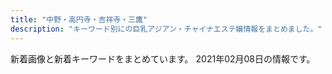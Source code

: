 ```yaml
---
title: "中野・高円寺・吉祥寺・三鷹"
description: "キーワード別にの巨乳アジアン・チャイナエステ嬢情報をまとめました。"
---
```


新着画像と新着キーワードをまとめています。
2021年02月08日の情報です。

<DmmAffiliateIns />
<KeywordTable
  shops={
    [
    {
        "img_links": [
            "http://massage-aroma.red/images/b1.jpg",
            "http://massage-aroma.red/images/cg02.jpg",
            "http://massage-aroma.red/images/rosel.png",
            "http://massage-aroma.red/images/card.jpg",
            "http://massage-aroma.red/images/cg01.jpg",
            "http://massage-aroma.red/images/r1.jpg",
            "http://massage-aroma.red/images/b4.jpg",
            "http://massage-aroma.red/images/b5.jpg",
            "http://massage-aroma.red/images/cg06.jpg",
            "http://massage-aroma.red/images/tel.png",
            "http://massage-aroma.red/images/r4.jpg",
            "http://massage-aroma.red/images/b3.jpg",
            "http://massage-aroma.red/images/r2.jpg",
            "http://massage-aroma.red/images/kan.jpg",
            "http://massage-aroma.red/images/roser.png",
            "http://massage-aroma.red/images/cg09.jpg",
            "http://massage-aroma.red/images/b2.jpg",
            "http://massage-aroma.red/images/cg08.jpg",
            "http://massage-aroma.red/images/b6.jpg",
            "http://massage-aroma.red/images/r3.jpg",
            "http://massage-aroma.red/images/cg03.jpg",
            "http://massage-aroma.red/images/qrc.png"
        ],
        "keywords": {
            "86": 36
        },
        "station": "\u4e2d\u91ce\u5742\u4e0a\u99c53\u756a\u53e3",
        "url": "http://massage-aroma.red/",
        "name": "\u5922\u6c17\u5206"
    },
    {
        "img_links": [
            "http://aroma-relax.blue/images/r5.jpg",
            "http://aroma-relax.blue/images/slider/slide3s.png",
            "http://aroma-relax.blue/images/r1.jpg",
            "http://aroma-relax.blue/images/r3.jpg",
            "http://aroma-relax.blue/images/staff_images/cg05.jpg",
            "http://aroma-relax.blue/images/staff_images/cg02.jpg",
            "http://aroma-relax.blue/images/slider/slide2s.png",
            "http://aroma-relax.blue/images/staff_images/cg08.jpg",
            "http://aroma-relax.blue/images/a1.jpg",
            "http://aroma-relax.blue/images/an_5_02.jpg",
            "http://aroma-relax.blue/images/staff_images/cg07.jpg",
            "http://aroma-relax.blue/images/staff_images/cg03.jpg",
            "http://aroma-relax.blue/images/slider/slide3.png",
            "http://aroma-relax.blue/images/an_6_01.jpg",
            "http://aroma-relax.blue/images/ff.jpg",
            "http://aroma-relax.blue/images/index_01.jpg",
            "http://aroma-relax.blue/images/qr.jpg",
            "http://aroma-relax.blue/images/r6.jpg",
            "http://aroma-relax.blue/images/line.jpg",
            "http://aroma-relax.blue/images/a3.jpg",
            "http://aroma-relax.blue/images/staff_images/cg01.jpg",
            "http://aroma-relax.blue/images/an_1_02.jpg",
            "http://aroma-relax.blue/images/an_5_01.jpg",
            "http://aroma-relax.blue/images/slider/slide1.png",
            "http://aroma-relax.blue/images/an_2_02.jpg",
            "http://aroma-relax.blue/images/no.png",
            "http://aroma-relax.blue/images/r4.jpg",
            "http://aroma-relax.blue/images/slider/slide1s.png",
            "http://aroma-relax.blue/images/an_2_01.jpg",
            "http://aroma-relax.blue/images/an_4_01.jpg",
            "http://aroma-relax.blue/images/a4.jpg",
            "http://aroma-relax.blue/images/a2.jpg",
            "http://aroma-relax.blue/images/slider/slide2.png",
            "http://aroma-relax.blue/images/an_6_02.jpg",
            "http://aroma-relax.blue/images/an_1_01.jpg",
            "http://aroma-relax.blue/images/r2.jpg",
            "http://aroma-relax.blue/images/an_3_02.jpg",
            "http://aroma-relax.blue/images/an_3_01.jpg",
            "http://aroma-relax.blue/images/an_4_02.jpg"
        ],
        "url": "http://aroma-relax.blue/",
        "station": "JR\u9ad8\u5186\u5bfa\u99c5\u5357\u53e3",
        "keywords": {
            "D": 3,
            "E": 3,
            "86": 6
        },
        "name": "\u3086\u304d\u59eb"
    },
    {
        "name": "Cherry-\u30c1\u30a7\u30ea\u30fc-",
        "img_links": [
            "http://relax-esthe.blue/images/mobile.jpg",
            "http://relax-esthe.blue/images/s5.jpg",
            "http://relax-esthe.blue/images/bnr200.jpg",
            "http://relax-esthe.blue/images/cg4.jpg",
            "http://relax-esthe.blue/images/cg2.jpg",
            "http://relax-esthe.blue/images/s2.jpg",
            "http://relax-esthe.blue/images/cg1.jpg",
            "http://relax-esthe.blue/images/s3.jpg",
            "http://relax-esthe.blue/images/s1.jpg",
            "http://relax-esthe.blue/images/cg3.jpg"
        ],
        "station": "\u4e95\u837b\u99c5\u5357\u53e3",
        "keywords": {},
        "url": "http://relax-esthe.blue/"
    },
    {
        "url": "http://xiretyuat.xyz/",
        "name": "\u305f\u3093\u307d\u307d",
        "station": "\u6b66\u8535\u95a2\u99c5\u5357\u53e3",
        "keywords": {
            "87": 4,
            "86": 8,
            "C": 12,
            "\u4e73": 1,
            "85": 4,
            "E": 4
        },
        "img_links": [
            "http://xiretyuat.xyz/static/picture/tit_therapist.png",
            "http://xiretyuat.xyz/static/picture/img_tel.png",
            "http://xiretyuat.xyz/static/picture/sp_tit_therapist.png",
            "http://xiretyuat.xyz/static/picture/room1.jpg",
            "http://xiretyuat.xyz/uploads/210127/1-21012G0344A00.jpg",
            "http://xiretyuat.xyz/uploads/201215/1-201215140451403.jpg",
            "http://xiretyuat.xyz/uploads/210127/1-21012G0345B96.jpg",
            "http://xiretyuat.xyz/uploads/210127/1-21012G03430533.jpg",
            "http://xiretyuat.xyz/images/1-1Z41911200GA.png",
            "http://xiretyuat.xyz/static/picture/tit_staff01.png",
            "http://xiretyuat.xyz/static/picture/maining.jpg",
            "http://xiretyuat.xyz/static/picture/sp_tit_new.png",
            "http://xiretyuat.xyz/static/picture/tit_staff02.png",
            "http://xiretyuat.xyz/static/picture/room4.jpg",
            "http://xiretyuat.xyz/static/picture/tit_new.png",
            "http://xiretyuat.xyz/uploads/201215/1-2012151405215G.jpg",
            "http://xiretyuat.xyz/static/picture/top.jpg",
            "http://xiretyuat.xyz/uploads/201215/1-2012151405433S.jpg",
            "http://xiretyuat.xyz/static/picture/room2.jpg",
            "http://xiretyuat.xyz/static/picture/sp_tit_staff01.png",
            "http://xiretyuat.xyz/static/picture/room3.jpg",
            "http://xiretyuat.xyz/static/picture/sp_tit_staff02.png"
        ]
    },
    {
        "img_links": [
            "http://oil-msg.com/satsuki/images/back.png",
            "http://oil-msg.com/satsuki/images/p-9.jpg",
            "http://oil-msg.com/satsuki/images/price_other.png",
            "http://oil-msg.com/satsuki/images/p-12.jpg",
            "http://oil-msg.com/satsuki/images/price_awaawa-1.png",
            "http://oil-msg.com/satsuki/images/copy.jpg",
            "http://oil-msg.com/satsuki/images/p-10.jpg",
            "http://oil-msg.com/satsuki/images/price_awaawa-2.png",
            "http://oil-msg.com/satsuki/images/t-1.png",
            "http://oil-msg.com/satsuki/images/mainImages.jpg",
            "http://oil-msg.com/satsuki/images/bnr_restart.jpg",
            "http://oil-msg.com/satsuki/images/campaign.jpg",
            "http://oil-msg.com/satsuki/images/special_campaign.jpg",
            "http://oil-msg.com/satsuki/images/p-8.jpg",
            "http://oil-msg.com/satsuki/images/price_awaawa-3.png",
            "http://oil-msg.com/satsuki/images/price_awaawa.png",
            "http://oil-msg.com/satsuki/images/p-5.jpg",
            "http://oil-msg.com/satsuki/images/osirase.jpg",
            "http://oil-msg.com/satsuki/images/price_oillymph.png",
            "http://oil-msg.com/satsuki/images/symbol_red.png",
            "http://oil-msg.com/satsuki/images/p-11.jpg"
        ],
        "url": "http://oil-msg.com/satsuki/",
        "name": "\u5f69\u6708",
        "keywords": {},
        "station": "JR\u897f\u837b\u7aaa\u99c5\u5317\u53e3"
    },
    {
        "keywords": {},
        "name": "Love Honey \uff5e\u30e9\u30d6\u30fb\u30cf\u30cb\u30fc\uff5e",
        "img_links": [
            "http://lh.estx.net/images/index_05.png",
            "http://lh.estx.net/images/index_04.png",
            "http://lh.estx.net/images/index_16.png",
            "http://lh.estx.net/images/index_15.png",
            "http://lh.estx.net/staff/2.jpg",
            "http://lh.estx.net/staff/1.jpg",
            "http://lh.estx.net/images/index_13.png",
            "http://lh.estx.net/staff/3.jpg",
            "http://lh.estx.net/images/index_09.png",
            "http://lh.estx.net/images/index_06.png",
            "http://lh.estx.net/images/index_02.png",
            "http://lh.estx.net/images/index_10.png",
            "http://lh.estx.net/images/index_07.png",
            "http://lh.estx.net/staff/4.jpg",
            "http://lh.estx.net/images/staff_11.png",
            "http://lh.estx.net/images/index_11.png",
            "http://lh.estx.net/images/index2_10.png",
            "http://lh.estx.net/images/index_19.png",
            "http://lh.estx.net/images/index_08.png",
            "http://lh.estx.net/images/index_17.png"
        ],
        "station": "JR\u897f\u837b\u7aaa\u99c5\u5317\u53e3",
        "url": "http://lh.estx.net/"
    },
    {
        "img_links": [
            "http://jewelry-hak.xyz/_src/50627206/wechatimg589_1.jpg",
            "http://jewelry-hak.xyz/_src/50627326/wechatimg590.jpg",
            "http://jewelry-hak.xyz/_src/38511721/wechatimg571.jpg",
            "http://jewelry-hak.xyz/_src/38511790/cam4.jpg",
            "http://jewelry-hak.xyz/_src/38511719/wechatimg570.jpg",
            "http://jewelry-hak.xyz/_src/38511760/wechatimg30.jpg",
            "http://jewelry-hak.xyz/_src/50627227/wechatimg586.jpg",
            "http://jewelry-hak.xyz/_src/38511779/line.png",
            "http://jewelry-hak.xyz/_src/49611181/wechatimg48_20210118145652340.jpg",
            "http://jewelry-hak.xyz/_src/50627324/wechatimg589_1.jpg",
            "http://jewelry-hak.xyz/_src/50627205/wechatimg589_1.jpg",
            "http://jewelry-hak.xyz/_src/38511787/cam3.jpg",
            "http://jewelry-hak.xyz/_src/49618155/slider2.jpg",
            "http://jewelry-hak.xyz/_src/38513880/cam.jpg",
            "http://jewelry-hak.xyz/_src/38511752/wechatimg47_20210118145652388.jpg",
            "http://jewelry-hak.xyz/_src/38625720/wechatimg541.jpg",
            "http://jewelry-hak.xyz/_src/50627316/wechatimg584_20201202144744254.jpg",
            "http://jewelry-hak.xyz/_src/38511751/wechatimg561.jpg",
            "http://jewelry-hak.xyz/_src/50627214/wechatimg914.jpg",
            "http://jewelry-hak.xyz/_src/38511781/img20200108162027140241.png",
            "http://jewelry-hak.xyz/_src/50627318/wechatimg585.jpg",
            "http://jewelry-hak.xyz/_src/38511777/line.png",
            "http://jewelry-hak.xyz/_src/50627317/wechatimg584_20201202144744254.jpg",
            "http://jewelry-hak.xyz/_src/38511785/cam2.jpg",
            "http://jewelry-hak.xyz/_src/38513882/cam.jpg",
            "http://jewelry-hak.xyz/_src/50627327/wechatimg590.jpg",
            "http://jewelry-hak.xyz/_src/39952823/line.png",
            "http://jewelry-hak.xyz/_src/38511774/2.jpg",
            "http://jewelry-hak.xyz/_src/50627202/wechatimg585.jpg",
            "http://jewelry-hak.xyz/_src/50627315/wechatimg584_20201202144744254.jpg",
            "http://jewelry-hak.xyz/_src/38511793/navinavi_02.png",
            "http://jewelry-hak.xyz/_src/50627203/wechatimg585.jpg",
            "http://jewelry-hak.xyz/_src/49611182/wechatimg48_20210118145652340.jpg",
            "http://jewelry-hak.xyz/_src/38511717/wechatimg568.jpg",
            "http://jewelry-hak.xyz/_src/38511789/cam4.jpg",
            "http://jewelry-hak.xyz/_src/38511791/navinavi_01.png",
            "http://jewelry-hak.xyz/_src/38511746/wechatimg30.jpg",
            "http://jewelry-hak.xyz/_src/50627215/wechatimg914.jpg",
            "http://jewelry-hak.xyz/_src/50627323/wechatimg589_1.jpg",
            "http://jewelry-hak.xyz/_src/38511723/wechatimg569_20201101131633190.jpg",
            "http://jewelry-hak.xyz/_src/38511775/3.jpg",
            "http://jewelry-hak.xyz/_src/38511749/wechatimg561.jpg",
            "http://jewelry-hak.xyz/_src/50627325/wechatimg589_1.jpg",
            "http://jewelry-hak.xyz/_src/50627320/wechatimg585.jpg",
            "http://jewelry-hak.xyz/_src/38511786/cam2.jpg",
            "http://jewelry-hak.xyz/_src/49611183/wechatimg48_20210118145652340.jpg",
            "http://jewelry-hak.xyz/_src/50627226/wechatimg586.jpg",
            "http://jewelry-hak.xyz/_src/50627328/wechatimg590.jpg",
            "http://jewelry-hak.xyz/_src/38511753/wechatimg47_20210118145652388.jpg",
            "http://jewelry-hak.xyz/_src/49642825/mmexport1604298600845.jpg",
            "http://jewelry-hak.xyz/_src/38511754/wechatimg47_20210118145652388.jpg",
            "http://jewelry-hak.xyz/_src/49618165/slider1.jpg",
            "http://jewelry-hak.xyz/_src/38511750/wechatimg561.jpg",
            "http://jewelry-hak.xyz/_src/50627319/wechatimg585.jpg",
            "http://jewelry-hak.xyz/_src/38511788/cam3.jpg",
            "http://jewelry-hak.xyz/_src/50627213/wechatimg914.jpg",
            "http://jewelry-hak.xyz/_src/38511776/4.jpg",
            "http://jewelry-hak.xyz/_src/50627225/wechatimg586.jpg"
        ],
        "keywords": {},
        "url": "http://jewelry-hak.xyz/",
        "name": "\u30a2\u30ef\u30a2\u30ef\u30d5\u30a7\u30a2\u30ea\u30fc",
        "station": "JR\u9ad8\u5186\u5bfa\u99c5\u5317\u53e3"
    },
    {
        "station": "JR\u963f\u4f50\u30f6\u8c37\u99c5\u5357\u53e3",
        "img_links": [],
        "name": "Aroma Flower\uff5e\u30a2\u30ed\u30de\u30d5\u30e9\u30ef\u30fc\uff5e",
        "keywords": {},
        "url": "https://aro-flower.com/"
    },
    {
        "img_links": [],
        "station": "\u65b0\u9ad8\u5186\u5bfa\u99c52\u756a\u51fa\u53e3",
        "name": "\u6e05\u6574\u4f53",
        "keywords": {},
        "url": "https://seitai.tokyo/"
    },
    {
        "url": "http://massage.black/",
        "name": "\u693f",
        "keywords": {},
        "station": "JR\u963f\u4f50\u30f6\u8c37\u99c5\u5317\u53e3",
        "img_links": [
            "http://massage.black/images/img04.jpg",
            "http://massage.black/images/qr.jpg",
            "http://massage.black/images/s02.jpg",
            "http://massage.black/images/img02.jpg",
            "http://massage.black/images/info.png",
            "http://massage.black/images/kan.jpg",
            "http://massage.black/images/s03.jpg",
            "http://massage.black/images/s01.jpg"
        ]
    },
    {
        "station": "\u6b66\u8535\u95a2\u99c5\u5357\u53e3",
        "keywords": {},
        "img_links": [
            "http://hanabi.iest.jp/images/demo/slider/images/slide3.png",
            "http://hanabi.iest.jp/images/staff_image/staff_04a.jpg",
            "http://hanabi.iest.jp/images/home/top.jpg",
            "http://hanabi.iest.jp/images/top/top_04.jpg",
            "http://hanabi.iest.jp/images/top/top_05.jpg",
            "http://hanabi.iest.jp/images/demo/slider/images/slide1.png",
            "http://hanabi.iest.jp/images/staff_image/staff_04b.jpg",
            "http://hanabi.iest.jp/images/staff_image/staff_05b.jpg",
            "http://hanabi.iest.jp/images/home/index_tel.jpg",
            "http://hanabi.iest.jp/images/staff_image/staff_06b.jpg",
            "http://hanabi.iest.jp/images/staff_image/staff_05a.jpg",
            "http://hanabi.iest.jp/images/top/top_03.jpg",
            "http://hanabi.iest.jp/images/top/top_01.jpg",
            "http://hanabi.iest.jp/images/massage/massage_03b.jpg",
            "http://hanabi.iest.jp/images/top/top_08.png",
            "http://hanabi.iest.jp/images/staff/staff_top.png",
            "http://hanabi.iest.jp/images/staff_image/staff_06a.jpg",
            "http://hanabi.iest.jp/images/staff_one/staff_ba.png",
            "http://hanabi.iest.jp/images/index_page_top.png",
            "http://hanabi.iest.jp/images/demo/slider/images/slide2.png",
            "http://hanabi.iest.jp/images/top/top_02.jpg",
            "http://hanabi.iest.jp/images/massage/massage_04b.jpg",
            "http://hanabi.iest.jp/images/massage/massage_la.jpg",
            "http://hanabi.iest.jp/images/staff_image/staff_01a.jpg",
            "http://hanabi.iest.jp/images/massage/massage_01a.jpg",
            "http://hanabi.iest.jp/images/staff_image/staff_03a.jpg",
            "http://hanabi.iest.jp/images/massage/massage_02b.jpg",
            "http://hanabi.iest.jp/images/massage/massage_03a.jpg",
            "http://hanabi.iest.jp/images/massage/massage_01b.jpg",
            "http://hanabi.iest.jp/images/massage/massage_02a.jpg",
            "http://hanabi.iest.jp/images/home/index_11.jpg",
            "http://hanabi.iest.jp/images/massage/massage_04a.jpg",
            "http://hanabi.iest.jp/images/top/top_06.jpg",
            "http://hanabi.iest.jp/images/home/index_13.jpg"
        ],
        "name": "\u82b1\u706b",
        "url": "http://hanabi.iest.jp/"
    },
    {
        "station": "JR\u837b\u7aaa\u99c5\u5317\u53e3",
        "url": "http://spa-only-one.jpn.mn/",
        "name": "SPA ONLY ONE",
        "keywords": {
            "86": 3,
            "C": 18,
            "84": 1,
            "87": 1,
            "D": 4,
            "85": 1
        },
        "img_links": [
            "http://spa-only-one.jpn.mn/photos/sites/15/2018/05/2018052706463940.jpg",
            "http://spa-only-one.jpn.mn/photos/sites/15/2020/06/2020062320024668.jpg",
            "http://spa-only-one.jpn.mn/photos/sites/15/2018/05/2018052706482112.jpg",
            "http://spa-only-one.jpn.mn/photos/sites/15/2018/05/2018052706473315.jpg",
            "http://spa-only-one.jpn.mn/images/s6.jpg",
            "http://spa-only-one.jpn.mn/photos/sites/15/2018/05/2018052706495271.jpg",
            "http://spa-only-one.jpn.mn/images/news.jpg",
            "http://spa-only-one.jpn.mn/images/s5.jpg",
            "http://spa-only-one.jpn.mn/images/s2.jpg",
            "http://spa-only-one.jpn.mn/images/top.png",
            "http://spa-only-one.jpn.mn/images/s4.jpg",
            "http://spa-only-one.jpn.mn/photos/sites/15/2018/05/2018052706491571.jpg",
            "http://spa-only-one.jpn.mn/photos/sites/15/2017/11/2017111706403963.jpg",
            "http://spa-only-one.jpn.mn/images/mobile.jpg",
            "http://spa-only-one.jpn.mn/photos/sites/15/2018/02/2018020401442712-e1519260883926.jpg",
            "http://spa-only-one.jpn.mn/images/girl-z2.jpg",
            "http://spa-only-one.jpn.mn/images/girl-z1.jpg",
            "http://spa-only-one.jpn.mn/images/s_link.png",
            "http://spa-only-one.jpn.mn/photos/sites/15/2018/09/201809070336043.jpg",
            "http://spa-only-one.jpn.mn/photos/sites/15/2018/05/2018050703260387.jpg",
            "http://spa-only-one.jpn.mn/images/s_staff.png",
            "http://spa-only-one.jpn.mn/images/pick.jpg",
            "http://spa-only-one.jpn.mn/photos/sites/15/2018/05/2018052706514671.jpg"
        ]
    },
    {
        "station": "JR\u837b\u7aaa\u99c5\u5357\u53e3",
        "url": "http://www.smamu.net/juno/",
        "keywords": {},
        "img_links": [
            "http://www.smamu.net/juno/news/photo/1597115329.jpg",
            "http://www.smamu.net/juno/news/photo/news1597053985.jpg",
            "http://www.smamu.net/juno/pc_schedule/photo/1597053985-2.jpg",
            "http://www.smamu.net/juno/view_obj/p_head_top.png",
            "http://www.smamu.net/juno/pc_schedule/photo/1597114489-2.jpg",
            "http://www.smamu.net/juno/view_obj/p_head_cast.png",
            "http://www.smamu.net/juno/pc_schedule/photo/1602148966-1.jpg",
            "http://www.smamu.net/juno/view_obj/hd_top_newface.png",
            "http://www.smamu.net/juno/news/photo/1597114489.jpg",
            "http://www.smamu.net/juno/pc_schedule/photo/1608191494-1.jpg",
            "http://www.smamu.net/juno/news/photo/news1608191494.jpg",
            "http://www.smamu.net/juno/pc_schedule/photo/1602148966-2.jpg",
            "http://www.smamu.net/juno/view_obj/hd_price_head.png",
            "http://www.smamu.net/juno/pc_schedule/photo/1597025414-2.jpg",
            "http://www.smamu.net/juno/pc_schedule/photo/1597025414-1.jpg",
            "http://www.smamu.net/juno/view_obj/hd_top_information.png",
            "http://www.smamu.net/juno/view_event/photo/news1597051332.jpg",
            "http://www.smamu.net/juno/pc_schedule/photo/m_noimage.jpg",
            "http://www.smamu.net/juno/view_obj/bottom_line_02.png",
            "http://www.smamu.net/juno/pc_schedule/photo/1597053985-1.jpg",
            "http://www.smamu.net/juno/pc_schedule/photo/1598442872-1.jpg",
            "http://www.smamu.net/juno/news/photo/1597025414.jpg",
            "http://www.smamu.net/juno/news/photo/1598442872.jpg",
            "http://www.smamu.net/juno/pc_schedule/photo/1598442628-1.jpg",
            "http://www.smamu.net/juno/view_event/photo/news1597050580.jpg",
            "http://www.smamu.net/juno/view_obj/bn_top_mobile.jpg",
            "http://www.smamu.net/juno/news/photo/news1602148966.jpg",
            "http://www.smamu.net/juno/view_obj/p_head_price.png",
            "http://www.smamu.net/juno/pc_schedule/photo/1597115329-1.jpg",
            "http://www.smamu.net/juno/view_event/photo/news1597032313.jpg",
            "http://www.smamu.net/juno/pc_schedule/photo/1597115329-2.jpg",
            "http://www.smamu.net/juno/view_obj/p_head_profile.png",
            "http://www.smamu.net/juno/pc_schedule/photo/1597114489-1.jpg",
            "http://www.smamu.net/juno/pc_schedule/photo/1608191494-2.jpg",
            "http://www.smamu.net/juno/view_obj/header_01.png",
            "http://www.smamu.net/juno/pc_schedule/photo/1597028346-2.jpg",
            "http://www.smamu.net/juno/pc_schedule/photo/1597028346-1.jpg",
            "http://www.smamu.net/juno/news/photo/1598442628.jpg",
            "http://www.smamu.net/juno/upload/20201217-165228satomi_s101.jpg",
            "http://www.smamu.net/juno/news/photo/news1597028346.jpg",
            "http://www.smamu.net/juno/view_obj/bn_top_reserve.jpg"
        ],
        "name": "Juno\uff5e\u30b8\u30e5\u30ce\u30fc\uff5e"
    },
    {
        "keywords": {
            "\u4e73": 7,
            "\u304a\u3063\u3071\u3044": 1,
            "F": 1,
            "\u30bb\u30af\u30b7\u30fc": 2,
            "\u5de8\u4e73": 5,
            "E": 2
        },
        "station": "JR\u837b\u7aaa\u99c5\u5317\u53e3",
        "url": "https://pureheart.tokyo/",
        "img_links": [
            "https://pureheart.tokyo/sites/default/files/inline-images/PA311701.jpg",
            "https://pureheart.tokyo/sites/default/files/pictures/2018-06/serina_001.jpg",
            "https://pureheart.tokyo/sites/default/files/inline-images/PA311702.jpg",
            "https://pureheart.tokyo/sites/default/files/pictures/2019-05/44D9B271-E871-4A0F-B72E-7C8385588897.jpeg",
            "https://pureheart.tokyo/sites/default/files/pictures/2018-12/shizuka_001_2.jpg",
            "https://pureheart.tokyo/sites/default/files/pictures/2020-06/riri_001.jpg",
            "https://pureheart.tokyo/sites/default/files/pictures/2018-06/aya_001.jpg",
            "https://pureheart.tokyo/sites/default/files/pictures/2018-09/miyuki_002_0.jpg",
            "https://pureheart.tokyo/sites/default/files/styles/large/public/pictures/2018-06/serina_001.jpg",
            "https://pureheart.tokyo/sites/default/files/pictures/2021-01/rize_004_1.jpg",
            "https://pureheart.tokyo/sites/default/files/styles/large/public/pictures/2021-01/rize_004_1.jpg",
            "https://pureheart.tokyo/sites/default/files/pictures/2020-04/ai_003.jpg",
            "https://pureheart.tokyo/sites/default/files/pictures/2020-04/erina_005.jpg",
            "https://pureheart.tokyo/sites/default/files/pictures/2018-06/emi_001.jpg",
            "https://pureheart.tokyo/sites/default/files/pictures/2018-06/noa_001.jpg"
        ],
        "name": "Pure Heart"
    },
    {
        "name": "\u7965\u60a6 \u3057\u3087\u3046\u3048\u3064",
        "keywords": {
            "85": 1
        },
        "img_links": [
            "http://relaxbest.net/staffPhoto/b20201209220046.jpg",
            "http://relaxbest.net/images/store/01.jpg",
            "http://relaxbest.net/images/store/05.jpg",
            "http://relaxbest.net/js/sliderLine/slide_next.png",
            "http://relaxbest.net/images/returnBtn.png",
            "http://relaxbest.net/staffPhoto/b20200804090123.jpg",
            "http://relaxbest.net/uploadfiles/images/campaignRelaxbest3.jpg",
            "http://relaxbest.net/staffPhoto/s20200904172838.jpg",
            "http://relaxbest.net/js/sliderLine/slide_prev.png",
            "http://relaxbest.net/images/store/02.jpg",
            "http://relaxbest.net/staffPhoto/s20200202033738.jpg",
            "http://relaxbest.net/images/store/03.jpg",
            "http://relaxbest.net/staffPhoto/b20200904172838.jpg",
            "http://relaxbest.net/images/store/04.jpg",
            "http://relaxbest.net/staffPhoto/s20200804090123.jpg",
            "http://relaxbest.net/staffPhoto/b20200202033738.jpg",
            "http://relaxbest.net/staffPhoto/s20201209220046.jpg"
        ],
        "station": "\u9dfa\u30ce\u5bae\u99c5\u5317\u53e3",
        "url": "http://relaxbest.net/"
    },
    {
        "name": "\u5922\u306e\u5bb6",
        "station": "\u4e0a\u77f3\u795e\u4e95\u99c5\u5357\u53e3",
        "img_links": [
            "http://www.yumenoie.aromanv.com/images/m-top02.jpg",
            "http://www.yumenoie.aromanv.com/files/003.jpg",
            "http://www.yumenoie.aromanv.com/files/019.jpg",
            "http://www.yumenoie.aromanv.com/images/m-top-right04.jpg",
            "http://www.yumenoie.aromanv.com/images/top-left01.jpg",
            "http://www.yumenoie.aromanv.com/files/010-02.jpg",
            "http://www.yumenoie.aromanv.com/files/013-02.jpg",
            "http://www.yumenoie.aromanv.com/files/018.jpg",
            "http://www.yumenoie.aromanv.com/files/018-02.jpg",
            "http://www.yumenoie.aromanv.com/images/m-top-right01.jpg",
            "http://www.yumenoie.aromanv.com/files/017.jpg",
            "http://www.yumenoie.aromanv.com/files/001.jpg",
            "http://www.yumenoie.aromanv.com/files/017-02.jpg",
            "http://www.yumenoie.aromanv.com/files/002-02.jpg",
            "http://www.yumenoie.aromanv.com/photo_news/upimg/765155fc710510dd3a_0.jpg",
            "http://www.yumenoie.aromanv.com/files/020-02.jpg",
            "http://www.yumenoie.aromanv.com/files/011.jpg",
            "http://www.yumenoie.aromanv.com/files/007-02.jpg",
            "http://www.yumenoie.aromanv.com/files/013.jpg",
            "http://www.yumenoie.aromanv.com/files/005.jpg",
            "http://www.yumenoie.aromanv.com/files/012-02.jpg",
            "http://www.yumenoie.aromanv.com/files/015.jpg",
            "http://www.yumenoie.aromanv.com/files/004-02.jpg",
            "http://www.yumenoie.aromanv.com/files/007.jpg",
            "http://www.yumenoie.aromanv.com/files/009.jpg",
            "http://www.yumenoie.aromanv.com/files/002.jpg",
            "http://www.yumenoie.aromanv.com/files/014.jpg",
            "http://www.yumenoie.aromanv.com/images/m-yejiao.jpg",
            "http://www.yumenoie.aromanv.com/files/016-02.jpg",
            "http://www.yumenoie.aromanv.com/files/016.jpg",
            "http://www.yumenoie.aromanv.com/files/009-02.jpg",
            "http://www.yumenoie.aromanv.com/images/m-left.jpg",
            "http://www.yumenoie.aromanv.com/files/006.jpg",
            "http://www.yumenoie.aromanv.com/images/m-top-right03.jpg",
            "http://www.yumenoie.aromanv.com/files/012.jpg",
            "http://www.yumenoie.aromanv.com/files/011-02.jpg",
            "http://www.yumenoie.aromanv.com/files/005-02.jpg",
            "http://www.yumenoie.aromanv.com/photo_news/upimg/402235fb7410b2aa2b_0.jpg",
            "http://www.yumenoie.aromanv.com/images/m-right.jpg",
            "http://www.yumenoie.aromanv.com/files/019-02.jpg",
            "http://www.yumenoie.aromanv.com/files/020.jpg",
            "http://www.yumenoie.aromanv.com/files/015-02.jpg",
            "http://www.yumenoie.aromanv.com/files/014-02.jpg",
            "http://www.yumenoie.aromanv.com/files/010.jpg",
            "http://www.yumenoie.aromanv.com/files/006-02.jpg",
            "http://www.yumenoie.aromanv.com/files/004.jpg",
            "http://www.yumenoie.aromanv.com/images/m-top-right02.jpg",
            "http://www.yumenoie.aromanv.com/files/001-02.jpg",
            "http://www.yumenoie.aromanv.com/photo_news/upimg/473076013a2f5de951_0.jpg",
            "http://www.yumenoie.aromanv.com/images/m-head.jpg",
            "http://www.yumenoie.aromanv.com/images/call.png",
            "http://www.yumenoie.aromanv.com/files/003-02.jpg"
        ],
        "keywords": {
            "87": 22,
            "D": 30,
            "86": 16,
            "C": 8
        },
        "url": "http://www.yumenoie.aromanv.com/"
    },
    {
        "name": "S\u30fb\u30a2\u30ed\u30de",
        "img_links": [
            "http://www.es-sanken.link/images/news.jpg",
            "http://www.es-sanken.link/staff/sayuri.jpg",
            "http://www.es-sanken.link/images/head.jpg",
            "http://www.es-sanken.link/images/3.jpg",
            "http://www.es-sanken.link/img/sayuri1.jpg",
            "http://www.es-sanken.link/images/sm.jpg",
            "http://www.es-sanken.link/sp/images/head.jpg",
            "http://www.es-sanken.link/images/sys1.jpg",
            "http://www.es-sanken.link/sp/staff/mayu.jpg",
            "http://www.es-sanken.link/sp/staff/rina.jpg",
            "http://www.es-sanken.link/images/ta.jpg",
            "http://www.es-sanken.link/sp/img/rina1.jpg",
            "http://www.es-sanken.link/staff/kana.jpg",
            "http://www.es-sanken.link/sp/staff/kana.jpg",
            "http://www.es-sanken.link/sp/img/kana1.jpg",
            "http://www.es-sanken.link/sp/images/int2.jpg",
            "http://www.es-sanken.link/sp/images/ac2.jpg",
            "http://www.es-sanken.link/sp/images/rec1.jpg",
            "http://www.es-sanken.link/images/int2.jpg",
            "http://www.es-sanken.link/staff/mai.jpg",
            "http://www.es-sanken.link/images/up.png",
            "http://www.es-sanken.link/sp/images/newsb.png",
            "http://www.es-sanken.link/images/2.jpg",
            "http://www.es-sanken.link/staff/ayumi.jpg",
            "http://www.es-sanken.link/img/ayumi1.jpg",
            "http://www.es-sanken.link/sp/images/int1.jpg",
            "http://www.es-sanken.link/staff/rina.jpg",
            "http://www.es-sanken.link/images/1.jpg",
            "http://www.es-sanken.link/images/5.jpg",
            "http://www.es-sanken.link/sp/img/sayuri1.jpg",
            "http://www.es-sanken.link/images/4.jpg",
            "http://www.es-sanken.link/images/rec1.jpg",
            "http://www.es-sanken.link/sp/images/sys1.jpg",
            "http://www.es-sanken.link/images/tg.jpg",
            "http://www.es-sanken.link/sp/images/comment.jpg",
            "http://www.es-sanken.link/sp/img/mai1.jpg",
            "http://www.es-sanken.link/images/staff_t.jpg",
            "http://www.es-sanken.link/images/rec2.jpg",
            "http://www.es-sanken.link/img/mayu1.jpg",
            "http://www.es-sanken.link/sp/staff/ayumi.jpg",
            "http://www.es-sanken.link/sp/images/footer.jpg",
            "http://www.es-sanken.link/sp/images/tel.jpg",
            "http://www.es-sanken.link/sp/images/ac1.jpg",
            "http://www.es-sanken.link/sp/img/mayu1.jpg",
            "http://www.es-sanken.link/images/interior_t.jpg",
            "http://www.es-sanken.link/sp/images/sys3.jpg",
            "http://www.es-sanken.link/sp/images/interior_t.jpg",
            "http://www.es-sanken.link/images/tr.jpg",
            "http://www.es-sanken.link/images/sys2.jpg",
            "http://www.es-sanken.link/img/mai1.jpg",
            "http://www.es-sanken.link/sp/images/staff_t.jpg",
            "http://www.es-sanken.link/sp/images/rec2.jpg",
            "http://www.es-sanken.link/img/rina1.jpg",
            "http://www.es-sanken.link/sp/images/news.jpg",
            "http://www.es-sanken.link/sp/img/ayumi1.jpg",
            "http://www.es-sanken.link/sp/staff/sayuri.jpg",
            "http://www.es-sanken.link/img/kana1.jpg",
            "http://www.es-sanken.link/staff/mayu.jpg",
            "http://www.es-sanken.link/sp/images/topgirl.jpg",
            "http://www.es-sanken.link/img/mai2.jpg",
            "http://www.es-sanken.link/images/6.jpg",
            "http://www.es-sanken.link/sp/images/sys2.jpg",
            "http://www.es-sanken.link/sp/staff/mai.jpg",
            "http://www.es-sanken.link/images/sys3.jpg",
            "http://www.es-sanken.link/images/int1.jpg"
        ],
        "station": "JR\u4e2d\u91ce\u99c5\u5317\u53e3",
        "url": "http://www.es-sanken.link",
        "keywords": {}
    },
    {
        "img_links": [
            "http://k-angel.info/images/r1.jpg",
            "http://k-angel.info/images/zi_staff.png",
            "http://k-angel.info/images/g06.jpg",
            "http://k-angel.info/images/flash.jpg",
            "http://k-angel.info/images/r5.jpg",
            "http://k-angel.info/images/r6.jpg",
            "http://k-angel.info/images/r3.jpg",
            "http://k-angel.info/images/g5.jpg",
            "http://k-angel.info/images/g2.jpg",
            "http://k-angel.info/images/a5.jpg",
            "http://k-angel.info/images/r2.jpg",
            "http://k-angel.info/images/g01.jpg",
            "http://k-angel.info/images/nana.jpg",
            "http://k-angel.info/images/flash1.jpg",
            "http://k-angel.info/images/r4.jpg"
        ],
        "url": "http://k-angel.info/",
        "station": "JR\u9ad8\u5186\u5bfa\u99c5\u5317\u53e3",
        "keywords": {
            "C": 7
        },
        "name": "Angel\u30fb\u30a8\u30f3\u30b8\u30a7\u30eb"
    },
    {
        "keywords": {
            "C": 13,
            "D": 15,
            "86": 15,
            "88": 4,
            "E": 4,
            "84": 1
        },
        "img_links": [
            "http://rainbow.esnavi.work/mimi.jpg",
            "http://rainbow.esnavi.work/2020022105435581.jpg",
            "http://rainbow.esnavi.work/sp_nav02.png",
            "http://rainbow.esnavi.work/tit_staff03.png",
            "http://rainbow.esnavi.work/2020033010050818.jpg",
            "http://rainbow.esnavi.work/sp_nav03.png",
            "http://rainbow.esnavi.work/sp_nav01.png",
            "http://rainbow.esnavi.work/2020033010050746.jpg",
            "http://rainbow.esnavi.work/kanban.jpg",
            "http://rainbow.esnavi.work/2020022105445070.jpg",
            "http://rainbow.esnavi.work/sp_top.jpg"
        ],
        "name": "\u30ec\u30a4\u30f3\u30dc\u30fc",
        "station": "JR\u837b\u7aaa\u99c5\u897f\u53e3",
        "url": "http://rainbow.esnavi.work/"
    },
    {
        "name": "\u30b0\u30ec\u30fc\u30b9",
        "keywords": {},
        "url": "http://grace-ogikubo.link/",
        "station": "JR\u837b\u7aaa\u99c5\u5317\u53e3",
        "img_links": [
            "http://grace-ogikubo.link/_src/18502268/sign.png",
            "http://grace-ogikubo.link/_src/18502430/slider.jpg",
            "http://grace-ogikubo.link/_src/36050696/img20191009182552057053.png",
            "http://grace-ogikubo.link/_src/18502309/img20160905232400497638.png",
            "http://grace-ogikubo.link/_src/18502374/img20160907013313231455.png",
            "http://grace-ogikubo.link/_src/18502414/wechatimg276.jpg",
            "http://grace-ogikubo.link/_src/48518202/img20201002172121373632.png",
            "http://grace-ogikubo.link/_src/46513788/img20180515000939349207.png",
            "http://grace-ogikubo.link/_src/18502408/slider4.jpg",
            "http://grace-ogikubo.link/_src/48517942/img20201002172121418956.png",
            "http://grace-ogikubo.link/_src/48517939/img20201002172121373632.png",
            "http://grace-ogikubo.link/_src/18502332/sign.png",
            "http://grace-ogikubo.link/_src/22329262/img20180515003004409500.png",
            "http://grace-ogikubo.link/_src/18502252/sign.png",
            "http://grace-ogikubo.link/_src/18502373/img20160907013250266894.png",
            "http://grace-ogikubo.link/_src/18502282/bloc.png",
            "http://grace-ogikubo.link/_src/33847581/img20190304223459260987.png",
            "http://grace-ogikubo.link/_src/38258161/img20191226185648441738.png",
            "http://grace-ogikubo.link/_src/49556469/img20201029190543267488.png",
            "http://grace-ogikubo.link/_src/18502416/2.jpg",
            "http://grace-ogikubo.link/_src/36050681/img20191009182552057053.png",
            "http://grace-ogikubo.link/_src/18502435/img20180514232217540570.png",
            "http://grace-ogikubo.link/_src/46513734/img20180515000939349207.png",
            "http://grace-ogikubo.link/_src/22329248/img20180515000939399763.png",
            "http://grace-ogikubo.link/_src/18502256/_dsf0551-hdr.jpg",
            "http://grace-ogikubo.link/_src/38258164/img20191226185648441738.png",
            "http://grace-ogikubo.link/_src/33848820/img20180515000939321049.png",
            "http://grace-ogikubo.link/_src/18502283/toho.png",
            "http://grace-ogikubo.link/_src/48518203/img20201002172121418956.png",
            "http://grace-ogikubo.link/_src/33847584/img20180515000939321049.png",
            "http://grace-ogikubo.link/_src/18502383/line4.png",
            "http://grace-ogikubo.link/_src/46513791/img20191210193133198345.png",
            "http://grace-ogikubo.link/_src/33848818/img20190304223459260987.png",
            "http://grace-ogikubo.link/_src/18502409/slider1.jpg",
            "http://grace-ogikubo.link/_src/46513779/img20180515000939366224.png",
            "http://grace-ogikubo.link/_src/18502315/img20160905232445224246.png",
            "http://grace-ogikubo.link/_src/18502422/img20191001123048353708.png",
            "http://grace-ogikubo.link/_src/18502284/tel2.png",
            "http://grace-ogikubo.link/_src/18502375/img20160907013331366028.png",
            "http://grace-ogikubo.link/_src/18502497/img20180515000939360533.png",
            "http://grace-ogikubo.link/_src/18502313/img20160905232432223316.png",
            "http://grace-ogikubo.link/_src/46513781/img20200128123935549821.png",
            "http://grace-ogikubo.link/_src/33847588/img20190708123951442965.png",
            "http://grace-ogikubo.link/_src/18502424/img20180520131800398045.png",
            "http://grace-ogikubo.link/_src/18502258/_dsf0569.jpg",
            "http://grace-ogikubo.link/_src/51290507/img20210201120516241881.png",
            "http://grace-ogikubo.link/_src/33848822/img20190708123951442965.png",
            "http://grace-ogikubo.link/_src/18502350/ss1.png",
            "http://grace-ogikubo.link/_src/18502311/img20160905232411911726.png",
            "http://grace-ogikubo.link/_src/18502255/wechatimg584_20190422220534557.jpg",
            "http://grace-ogikubo.link/_src/46513792/img20180515000939366224.png",
            "http://grace-ogikubo.link/_src/18502372/img20160907013218046305.png",
            "http://grace-ogikubo.link/_src/46513721/img20180515000939399763.png",
            "http://grace-ogikubo.link/_src/18502270/xxxx.png",
            "http://grace-ogikubo.link/_src/18502272/line1.png",
            "http://grace-ogikubo.link/_src/18502254/wechatimg583_20190422220513214.jpg",
            "http://grace-ogikubo.link/_src/18502257/_dsf0560.jpg",
            "http://grace-ogikubo.link/_src/18502410/slider2.jpg",
            "http://grace-ogikubo.link/_src/46513773/img20191210193133198345.png",
            "http://grace-ogikubo.link/_src/18502399/img20160907020750279447.png",
            "http://grace-ogikubo.link/_src/49556483/img20201029190543267488.png",
            "http://grace-ogikubo.link/_src/18502327/img20160906032301604001.png",
            "http://grace-ogikubo.link/_src/18502260/gg2.png",
            "http://grace-ogikubo.link/_src/18502420/img20191001122905775719.png",
            "http://grace-ogikubo.link/_src/22326430/sign.png",
            "http://grace-ogikubo.link/_src/18502317/img20160905232518927313.png",
            "http://grace-ogikubo.link/_src/18502341/sign.png",
            "http://grace-ogikubo.link/_src/18502412/1.jpg",
            "http://grace-ogikubo.link/_src/39132552/img20200128123935549821.png",
            "http://grace-ogikubo.link/_src/18502411/slider3.jpg",
            "http://grace-ogikubo.link/_src/18502259/gg1.png",
            "http://grace-ogikubo.link/_src/18502379/ss3.png"
        ]
    },
    {
        "url": "http://hakanai.tokyo/",
        "img_links": [
            "http://hakanai.tokyo/style/images/bj3.png",
            "http://hakanai.tokyo/uploads/200903/1-200Z3144I92D.jpg",
            "http://hakanai.tokyo/uploads/210112/1-210112151422E5.jpg",
            "http://hakanai.tokyo/style/images/end.jpg",
            "http://hakanai.tokyo/uploads/201225/1-2012251A210T8.jpg",
            "http://hakanai.tokyo/uploads/200703/1-200F3144ZN57.jpg",
            "http://hakanai.tokyo/uploads/210112/1-21011216131CG.jpg",
            "http://hakanai.tokyo/style/images/room1.jpg",
            "http://hakanai.tokyo/style/images/staff_line.png",
            "http://hakanai.tokyo/uploads/200703/1-200F314511G53.jpg",
            "http://hakanai.tokyo/style/images/room2.jpg",
            "http://hakanai.tokyo/uploads/210112/1-21011215202O45.jpg",
            "http://hakanai.tokyo/style/images/dt.jpg",
            "http://hakanai.tokyo/uploads/201225/1-2012251A14GR.jpg",
            "http://hakanai.tokyo/uploads/210112/1-210112161346461.jpg",
            "http://hakanai.tokyo/uploads/201225/1-2012251A2024P.jpg",
            "http://hakanai.tokyo/style/images/room4.jpg",
            "http://hakanai.tokyo/plus/images/room5.jpg",
            "http://hakanai.tokyo/style/images/girl-z2.jpg",
            "http://hakanai.tokyo/style/images/girl-z1.jpg",
            "http://hakanai.tokyo/uploads/200903/1-200Z3144H2605.jpg",
            "http://hakanai.tokyo/style/images/top.png",
            "http://hakanai.tokyo/uploads/200903/1-200Z3144JG54.jpg",
            "http://hakanai.tokyo/style/images/room3.jpg",
            "http://hakanai.tokyo/uploads/210112/1-210112161334V9.jpg",
            "http://hakanai.tokyo/uploads/210112/1-210112151943312.jpg",
            "http://hakanai.tokyo/style/images/mobile.jpg"
        ],
        "keywords": {
            "C": 12,
            "D": 3,
            "86": 6,
            "E": 3
        },
        "station": "JR\u9ad8\u5186\u5bfa\u99c5\u5317\u53e3",
        "name": "\u65b0\u53f0\u5317"
    },
    {
        "keywords": {
            "D": 48,
            "86": 24,
            "C": 12,
            "87": 36
        },
        "station": "JR\u837b\u7aaa\u99c5\u5357\u53e3",
        "img_links": [
            "http://kokoro.tyo.cm/images/room8.jpg",
            "http://kokoro.tyo.cm/images/s_link.png",
            "http://kokoro.tyo.cm/photos/sites/51/2020/07/2020072006112316.jpg",
            "http://kokoro.tyo.cm/images/room7.jpg",
            "http://kokoro.tyo.cm/images/room1.jpg",
            "http://kokoro.tyo.cm/photos/sites/51/2020/05/2020052802515180.jpg",
            "http://kokoro.tyo.cm/photos/sites/51/2020/05/202005280252106.jpg",
            "http://kokoro.tyo.cm/images/room5.jpg",
            "http://kokoro.tyo.cm/photos/sites/51/2020/05/2020052802522685.jpg",
            "http://kokoro.tyo.cm/photos/sites/51/2020/09/2020091807042947.jpg",
            "http://kokoro.tyo.cm/images/s1.png",
            "http://kokoro.tyo.cm/images/room10.jpg",
            "http://kokoro.tyo.cm/images/top.png",
            "http://kokoro.tyo.cm/images/s2.png",
            "http://kokoro.tyo.cm/images/room6.jpg",
            "http://kokoro.tyo.cm/images/staff_line.png",
            "http://kokoro.tyo.cm/images/s3.png",
            "http://kokoro.tyo.cm/images/room2.jpg",
            "http://kokoro.tyo.cm/images/room9.jpg",
            "http://kokoro.tyo.cm/images/s_staff.png",
            "http://kokoro.tyo.cm/images/end.png",
            "http://kokoro.tyo.cm/images/room4.jpg",
            "http://kokoro.tyo.cm/images/room3.jpg"
        ],
        "url": "http://kokoro.tyo.cm/",
        "name": "kokoro"
    },
    {
        "url": "http://esthe-taiwanspa.com/",
        "station": "JR\u837b\u7aaa\u99c5\u897f\u53e3",
        "img_links": [
            "http://esthe-taiwanspa.com/img/topbg02.jpg",
            "http://esthe-taiwanspa.com/img/mask01.jpg",
            "http://esthe-taiwanspa.com/img/sara002.jpg",
            "http://esthe-taiwanspa.com/img/mask05.jpg",
            "http://esthe-taiwanspa.com/img/nana2.jpg",
            "http://esthe-taiwanspa.com/img/corona-3.jpg",
            "http://esthe-taiwanspa.com/img/reina3.jpg",
            "http://esthe-taiwanspa.com/img/corona-5.jpg",
            "http://esthe-taiwanspa.com/img/emi001.jpg",
            "http://esthe-taiwanspa.com/img/pagetop.png",
            "http://esthe-taiwanspa.com/img/yuki.jpg",
            "http://esthe-taiwanspa.com/img/honoka02.jpg",
            "http://esthe-taiwanspa.com/img/mask03.jpg",
            "http://esthe-taiwanspa.com/img/corona-4.jpg",
            "http://esthe-taiwanspa.com/img/mask04.jpg",
            "http://esthe-taiwanspa.com/img/ami.jpg",
            "http://esthe-taiwanspa.com/img/corona-2.jpg",
            "http://esthe-taiwanspa.com/img/miki.jpg",
            "http://esthe-taiwanspa.com/img/mask02.jpg",
            "http://esthe-taiwanspa.com/img/tel_img.png",
            "http://esthe-taiwanspa.com/img/mami.jpg",
            "http://esthe-taiwanspa.com/img/anna.png",
            "http://esthe-taiwanspa.com/img/head_img.png",
            "http://esthe-taiwanspa.com/img/rei02.jpg",
            "http://esthe-taiwanspa.com/img/sara2.jpg",
            "http://esthe-taiwanspa.com/img/photo_01.jpg"
        ],
        "name": "\u53f0\u6e7eSpa",
        "keywords": {}
    },
    {
        "keywords": {
            "85": 3,
            "88": 1,
            "E": 1,
            "C": 1,
            "84": 1,
            "D": 4,
            "86": 1
        },
        "name": "\u30e9\u30d6\u30ea\u30cf\u30fc\u30c8",
        "station": "\u6b66\u8535\u95a2\u99c5\u5317\u53e3",
        "img_links": [
            "http://lovelyheart.iest.jp/images/home/index_19.png",
            "http://lovelyheart.iest.jp/images/home/index_15.png",
            "http://lovelyheart.iest.jp/images/top_flash_01.jpg",
            "http://lovelyheart.iest.jp/images/home/index_12.png",
            "http://lovelyheart.iest.jp/images/home/index_09.png",
            "http://lovelyheart.iest.jp/images/staff/staff_08d.jpg",
            "http://lovelyheart.iest.jp/images/home/campaign_01.jpg",
            "http://lovelyheart.iest.jp/images/home/campaign_02.jpg",
            "http://lovelyheart.iest.jp/images/top/top_01.jpg",
            "http://lovelyheart.iest.jp/images/home/index_14.png",
            "http://lovelyheart.iest.jp/images/home/index_tel.png",
            "http://lovelyheart.iest.jp/images/staff/staff_02d.jpg",
            "http://lovelyheart.iest.jp/images/top_01.png",
            "http://lovelyheart.iest.jp/images/home/index_10.png",
            "http://lovelyheart.iest.jp/images/home/index_d.png",
            "http://lovelyheart.iest.jp/images/top_04.png",
            "http://lovelyheart.iest.jp/images/top/top_05.jpg",
            "http://lovelyheart.iest.jp/images/home/index_f.png",
            "http://lovelyheart.iest.jp/images/home/top.jpg",
            "http://lovelyheart.iest.jp/images/top/top_08.png",
            "http://lovelyheart.iest.jp/images/staff/staff_03d.jpg",
            "http://lovelyheart.iest.jp/images/home/index_06.png",
            "http://lovelyheart.iest.jp/images/headerParts01.png",
            "http://lovelyheart.iest.jp/images/home/index_a.png",
            "http://lovelyheart.iest.jp/images/home/index_g.png",
            "http://lovelyheart.iest.jp/images/home/index_05.png",
            "http://lovelyheart.iest.jp/images/top/top_04.jpg",
            "http://lovelyheart.iest.jp/images/top/top_02.jpg",
            "http://lovelyheart.iest.jp/images/staff/staff_05d.jpg",
            "http://lovelyheart.iest.jp/images/home/index_17.png",
            "http://lovelyheart.iest.jp/images/page_top.png",
            "http://lovelyheart.iest.jp/images/home/index_07.png",
            "http://lovelyheart.iest.jp/images/home/index_01.png",
            "http://lovelyheart.iest.jp/images/staff/staff_01d.jpg",
            "http://lovelyheart.iest.jp/images/top/top_03.jpg",
            "http://lovelyheart.iest.jp/images/staff/staff_01.png",
            "http://lovelyheart.iest.jp/images/home/index_13.png",
            "http://lovelyheart.iest.jp/images/top/top_06.jpg",
            "http://lovelyheart.iest.jp/images/top_02.png",
            "http://lovelyheart.iest.jp/images/staff/staff_03.png",
            "http://lovelyheart.iest.jp/images/staff/staff_04d.jpg",
            "http://lovelyheart.iest.jp/images/home/index_11.png",
            "http://lovelyheart.iest.jp/images/top_flash_02.jpg",
            "http://lovelyheart.iest.jp/images/staff/staff_07d.jpg"
        ],
        "url": "http://lovelyheart.iest.jp/"
    },
    {
        "name": "\u6574\u4f53\u697d",
        "url": "https://nakano-mensesthe.com/",
        "station": "\u65b0\u4e2d\u91ce\u99c54\u756a\u51fa\u53e3",
        "img_links": [
            "https://nakano-mensesthe.com/2019/08/31/1.jpg",
            "https://nakano-mensesthe.com/room/3.jpg",
            "https://nakano-mensesthe.com/room/8.jpg",
            "https://nakano-mensesthe.com/2019/10/05/tenpo.jpg",
            "https://nakano-mensesthe.com/menu/friend.png",
            "https://nakano-mensesthe.com/staff/nana-l1.jpg",
            "https://nakano-mensesthe.com/button/staff.png",
            "https://nakano-mensesthe.com/icon/twitter.png",
            "https://nakano-mensesthe.com/room/4.jpg",
            "https://nakano-mensesthe.com/images/header3.png",
            "https://nakano-mensesthe.com/images/footer-r.png",
            "https://nakano-mensesthe.com/room/esthe1.jpg",
            "https://nakano-mensesthe.com/icon/facebook.png",
            "https://nakano-mensesthe.com/staff/eri-l1.jpg",
            "https://nakano-mensesthe.com/staff/yuri-s1.jpg",
            "https://nakano-mensesthe.com/images/main-sp.jpg",
            "https://nakano-mensesthe.com/staff/aki-s1.jpg",
            "https://nakano-mensesthe.com/icon/line.png",
            "https://nakano-mensesthe.com/room/7.jpg",
            "https://nakano-mensesthe.com/2020/12/21/eri.jpg",
            "https://nakano-mensesthe.com/menu/blog.png",
            "https://nakano-mensesthe.com/room/esthe2.jpg",
            "https://nakano-mensesthe.com/images/main1.jpg",
            "https://nakano-mensesthe.com/button/home.png",
            "https://nakano-mensesthe.com/link/mens-esthe.png",
            "https://nakano-mensesthe.com/images/footer-l.png",
            "https://nakano-mensesthe.com/room/2.jpg",
            "https://nakano-mensesthe.com/button/blog.png",
            "https://nakano-mensesthe.com/staff/eri-s1.jpg",
            "https://nakano-mensesthe.com/menu/info.png",
            "https://nakano-mensesthe.com/room/1.jpg",
            "https://nakano-mensesthe.com/staff/nana-s1.jpg",
            "https://nakano-mensesthe.com/staff/aki-l1.jpg",
            "https://nakano-mensesthe.com/room/esthe3.jpg",
            "https://nakano-mensesthe.com/staff/yuri-l1.jpg",
            "https://nakano-mensesthe.com/icon/yelp.png",
            "https://nakano-mensesthe.com/images/clear.png",
            "https://nakano-mensesthe.com/menu/home.png",
            "https://nakano-mensesthe.com/menu/gallery.png"
        ],
        "keywords": {}
    },
    {
        "img_links": [
            "http://e-mira.net/_src/18381360/navi_13.png",
            "http://e-mira.net/_src/18381783/wechatimg232.jpg",
            "http://e-mira.net/_src/18381344/footer_04.png",
            "http://e-mira.net/_src/18381323/navi_12.png",
            "http://e-mira.net/_src/18381643/navi_15.png",
            "http://e-mira.net/_src/19217836/navi_13.png",
            "http://e-mira.net/_src/18381653/sign.png",
            "http://e-mira.net/_src/18381675/navi_13.png",
            "http://e-mira.net/_src/18381640/navi_13.png",
            "http://e-mira.net/_src/18381601/navi_11.png",
            "http://e-mira.net/_src/18381135/footer_02.png",
            "http://e-mira.net/_src/18381678/navi_15.png",
            "http://e-mira.net/_src/18381181/footer_03.png",
            "http://e-mira.net/_src/18381409/sign.png",
            "http://e-mira.net/_src/18381670/navi_11.png",
            "http://e-mira.net/_src/18381693/footer_03.png",
            "http://e-mira.net/_src/25639976/navi_15.png",
            "http://e-mira.net/_src/18381627/footer_07.png",
            "http://e-mira.net/_src/18381237/navi_11.png",
            "http://e-mira.net/_src/18381138/footer_05.png",
            "http://e-mira.net/_src/18381608/navi_15.png",
            "http://e-mira.net/_src/18381637/navi_12.png",
            "http://e-mira.net/_src/19217857/footer_02.png",
            "http://e-mira.net/_src/18381414/footer_04.png",
            "http://e-mira.net/_src/18381270/footer_07.png",
            "http://e-mira.net/_src/18381576/navi_10.png",
            "http://e-mira.net/_src/18381325/navi_13.png",
            "http://e-mira.net/_src/18381589/footer_04.png",
            "http://e-mira.net/_src/25639992/footer_03.png",
            "http://e-mira.net/_src/25639981/wechatimg156_20201124112344134.jpg",
            "http://e-mira.net/_src/18381073/navi_10.png",
            "http://e-mira.net/_src/19217833/navi_14.png",
            "http://e-mira.net/_src/18381434/navi_15.png",
            "http://e-mira.net/_src/18381117/line2.png",
            "http://e-mira.net/_src/19217832/navi_15.png",
            "http://e-mira.net/_src/18381327/navi_14.png",
            "http://e-mira.net/_src/18381408/sign.png",
            "http://e-mira.net/_src/18381636/navi_11.png",
            "http://e-mira.net/_src/25639998/sign.png",
            "http://e-mira.net/_src/18381674/navi_13.png",
            "http://e-mira.net/_src/19217829/navi_10.png",
            "http://e-mira.net/_src/50327153/wechatimg156_20201124112344134.jpg",
            "http://e-mira.net/_src/18381660/footer_05.png",
            "http://e-mira.net/_src/18381583/sign.png",
            "http://e-mira.net/_src/19217814/wechatimg230.jpg",
            "http://e-mira.net/_src/18381473/screenshot_smartselect_2018-03-16-12-15-07.jpg",
            "http://e-mira.net/_src/18381578/wechatimg108.jpg",
            "http://e-mira.net/_src/18381182/footer_04.png",
            "http://e-mira.net/_src/18381398/navi_15.png",
            "http://e-mira.net/_src/18381648/wechatimg329.jpg",
            "http://e-mira.net/_src/23056975/unnamed_%281%29.jpg",
            "http://e-mira.net/_src/18381266/footer_03.png",
            "http://e-mira.net/_src/18381610/navi_10.png",
            "http://e-mira.net/_src/18381431/navi_14.png",
            "http://e-mira.net/_src/18381399/navi_15.png",
            "http://e-mira.net/_src/18381148/navi_11.png",
            "http://e-mira.net/_src/18381443/sign.png",
            "http://e-mira.net/_src/18381204/navi_10.png",
            "http://e-mira.net/_src/18381721/ac2.png",
            "http://e-mira.net/_src/19217848/sign.png",
            "http://e-mira.net/_src/18381642/navi_14.png",
            "http://e-mira.net/_src/18381267/footer_04.png",
            "http://e-mira.net/_src/25639986/profile_05.png",
            "http://e-mira.net/_src/18381337/profile_05.png",
            "http://e-mira.net/_src/18381238/navi_11.png",
            "http://e-mira.net/_src/18381591/footer_06.png",
            "http://e-mira.net/_src/19217842/wechatimg98.jpg",
            "http://e-mira.net/_src/18381432/navi_14.png",
            "http://e-mira.net/_src/18381461/navi_11.png",
            "http://e-mira.net/_src/18381284/navi_14.png",
            "http://e-mira.net/_src/18381265/footer_02.png",
            "http://e-mira.net/_src/18381683/wechatimg233.jpg",
            "http://e-mira.net/_src/18381574/navi_15.png",
            "http://e-mira.net/_src/18381362/navi_14.png",
            "http://e-mira.net/_src/18381071/navi_15.png",
            "http://e-mira.net/_src/18381484/footer_04.png",
            "http://e-mira.net/_src/18381625/footer_05.png",
            "http://e-mira.net/_src/18381280/navi_12.png",
            "http://e-mira.net/_src/18381681/navi_10.png",
            "http://e-mira.net/_src/18381333/unnamed_20180612172938653.jpg",
            "http://e-mira.net/_src/18381400/navi_10.png",
            "http://e-mira.net/_src/18381105/navi_12.png",
            "http://e-mira.net/_src/18381639/navi_13.png",
            "http://e-mira.net/_src/18381444/sign.png",
            "http://e-mira.net/_src/18381467/navi_14.png",
            "http://e-mira.net/_src/18381203/navi_10.png",
            "http://e-mira.net/_src/18381070/navi_14.png",
            "http://e-mira.net/_src/18381635/navi_11.png",
            "http://e-mira.net/_src/18381240/navi_12.png",
            "http://e-mira.net/_src/18381193/navi_11.png",
            "http://e-mira.net/_src/18381723/ac3.png",
            "http://e-mira.net/_src/18381604/navi_13.png",
            "http://e-mira.net/_src/18381106/navi_12.png",
            "http://e-mira.net/_src/18381664/sign.png",
            "http://e-mira.net/_src/18381225/footer_03.png",
            "http://e-mira.net/_src/18381485/footer_05.png",
            "http://e-mira.net/_src/18381487/footer_07.png",
            "http://e-mira.net/_src/19217855/footer_04.png",
            "http://e-mira.net/_src/18381478/sign.png",
            "http://e-mira.net/_src/25639970/navi_12.png",
            "http://e-mira.net/_src/18381185/footer_07.png",
            "http://e-mira.net/_src/18381320/navi_11.png",
            "http://e-mira.net/_src/18381359/navi_13.png",
            "http://e-mira.net/_src/18381132/sign.png",
            "http://e-mira.net/_src/18381281/navi_12.png",
            "http://e-mira.net/_src/18381587/footer_02.png",
            "http://e-mira.net/_src/25639969/navi_11.png",
            "http://e-mira.net/_src/18381381/footer_06.png",
            "http://e-mira.net/_src/18381407/profile_05.png",
            "http://e-mira.net/_src/18381395/navi_13.png",
            "http://e-mira.net/_src/18381629/sign.png",
            "http://e-mira.net/_src/18381393/navi_12.png",
            "http://e-mira.net/_src/18381588/footer_03.png",
            "http://e-mira.net/_src/18381569/navi_13.png",
            "http://e-mira.net/_src/18381349/sign.png",
            "http://e-mira.net/_src/21452462/wechatimg98.jpg",
            "http://e-mira.net/_src/25639974/navi_14.png",
            "http://e-mira.net/_src/18381452/footer_07.png",
            "http://e-mira.net/_src/18381092/footer_05.png",
            "http://e-mira.net/_src/18381307/footer_02.png",
            "http://e-mira.net/_src/18381692/footer_02.png",
            "http://e-mira.net/_src/18381194/navi_11.png",
            "http://e-mira.net/_src/18381676/navi_14.png",
            "http://e-mira.net/_src/18381209/line2.png",
            "http://e-mira.net/_src/18381110/navi_14.png",
            "http://e-mira.net/_src/18381248/navi_10.png",
            "http://e-mira.net/_src/25639994/footer_05.png",
            "http://e-mira.net/_src/18381679/navi_15.png",
            "http://e-mira.net/_src/18381654/sign.png",
            "http://e-mira.net/_src/18381202/navi_15.png",
            "http://e-mira.net/_src/18381356/navi_11.png",
            "http://e-mira.net/_src/18381450/footer_05.png",
            "http://e-mira.net/_src/18381136/footer_03.png",
            "http://e-mira.net/_src/18381572/navi_14.png",
            "http://e-mira.net/_src/18381575/navi_10.png",
            "http://e-mira.net/_src/18381195/navi_12.png",
            "http://e-mira.net/_src/18381078/notice.png",
            "http://e-mira.net/_src/18381413/footer_03.png",
            "http://e-mira.net/_src/18381573/navi_15.png",
            "http://e-mira.net/_src/19217840/navi_11.png",
            "http://e-mira.net/_src/18381677/navi_14.png",
            "http://e-mira.net/_src/19217852/footer_07.png",
            "http://e-mira.net/_src/18381600/navi_11.png",
            "http://e-mira.net/_src/25639987/sign.png",
            "http://e-mira.net/_src/18381438/wechatimg152.jpg",
            "http://e-mira.net/_src/18381658/footer_03.png",
            "http://e-mira.net/_src/18381377/footer_02.png",
            "http://e-mira.net/_src/18381063/navi_11.png",
            "http://e-mira.net/_src/18381368/smartselect_20190726-192136_wechat.jpg",
            "http://e-mira.net/_src/18381462/navi_12.png",
            "http://e-mira.net/_src/18381201/navi_15.png",
            "http://e-mira.net/_src/18381151/navi_12.png",
            "http://e-mira.net/_src/18381568/navi_12.png",
            "http://e-mira.net/_src/18381708/qr.png",
            "http://e-mira.net/_src/18381711/img20190616221341454274.jpg",
            "http://e-mira.net/_src/18381396/navi_14.png",
            "http://e-mira.net/_src/18381330/navi_10.png",
            "http://e-mira.net/_src/18381644/navi_15.png",
            "http://e-mira.net/_src/18381451/footer_06.png",
            "http://e-mira.net/_src/18381246/navi_15.png",
            "http://e-mira.net/_src/18381695/footer_05.png",
            "http://e-mira.net/_src/18381623/footer_03.png",
            "http://e-mira.net/_src/18381103/navi_11.png",
            "http://e-mira.net/_src/18381328/navi_15.png",
            "http://e-mira.net/_src/23056970/unnamed_20180612172938653.jpg",
            "http://e-mira.net/_src/50913437/wechatimg412.jpg",
            "http://e-mira.net/_src/18381269/footer_06.png",
            "http://e-mira.net/_src/18381338/sign.png",
            "http://e-mira.net/_src/18381282/navi_13.png",
            "http://e-mira.net/_src/18381477/profile_05.png",
            "http://e-mira.net/_src/44478270/wechatimg152.jpg",
            "http://e-mira.net/_src/18381626/footer_06.png",
            "http://e-mira.net/_src/18381706/backback_03.png",
            "http://e-mira.net/_src/18381673/navi_12.png",
            "http://e-mira.net/_src/25639995/footer_06.png",
            "http://e-mira.net/_src/18381425/navi_11.png",
            "http://e-mira.net/_src/18381312/footer_07.png",
            "http://e-mira.net/_src/18381342/footer_02.png",
            "http://e-mira.net/_src/18381108/navi_13.png",
            "http://e-mira.net/_src/21452882/wechatimg108.jpg",
            "http://e-mira.net/_src/18381365/navi_10.png",
            "http://e-mira.net/_src/18381304/sign.png",
            "http://e-mira.net/_src/18381339/sign.png",
            "http://e-mira.net/_src/25639971/navi_12.png",
            "http://e-mira.net/_src/18381358/navi_12.png",
            "http://e-mira.net/_src/18381345/footer_05.png",
            "http://e-mira.net/_src/18381699/sign.png",
            "http://e-mira.net/_src/18381609/navi_15.png",
            "http://e-mira.net/_src/18381725/ac4.png",
            "http://e-mira.net/_src/18381183/footer_05.png",
            "http://e-mira.net/_src/18381384/sign.png",
            "http://e-mira.net/_src/18381605/navi_13.png",
            "http://e-mira.net/_src/18381464/navi_13.png",
            "http://e-mira.net/_src/18381139/footer_06.png",
            "http://e-mira.net/_src/44386550/wechatimg50.jpg",
            "http://e-mira.net/_src/19217830/navi_10.png",
            "http://e-mira.net/_src/18381231/sign.png",
            "http://e-mira.net/_src/19173124/wechatimg705.jpg",
            "http://e-mira.net/_src/18381426/navi_11.png",
            "http://e-mira.net/_src/18381672/navi_12.png",
            "http://e-mira.net/_src/18381378/footer_03.png",
            "http://e-mira.net/_src/25639993/footer_04.png",
            "http://e-mira.net/_src/18381483/footer_03.png",
            "http://e-mira.net/_src/18381592/footer_07.png",
            "http://e-mira.net/_src/18381463/navi_12.png",
            "http://e-mira.net/_src/18381109/navi_14.png",
            "http://e-mira.net/_src/18381403/wechatimg50.jpg",
            "http://e-mira.net/_src/19217835/navi_13.png",
            "http://e-mira.net/_src/18381489/sign.png",
            "http://e-mira.net/_src/18381086/2ngh288160_5j9_anv8160kns5d6024f.jpg",
            "http://e-mira.net/_src/18381373/sign.png",
            "http://e-mira.net/_src/18381429/navi_13.png",
            "http://e-mira.net/_src/18381242/navi_13.png",
            "http://e-mira.net/_src/18381140/footer_07.png",
            "http://e-mira.net/_src/18381617/profile_05.png",
            "http://e-mira.net/_src/18381322/navi_12.png",
            "http://e-mira.net/_src/18381207/line2.png",
            "http://e-mira.net/_src/18381687/profile_05.png",
            "http://e-mira.net/_src/18381622/footer_02.png",
            "http://e-mira.net/_src/18381150/navi_12.png",
            "http://e-mira.net/_src/19217847/profile_05.png",
            "http://e-mira.net/_src/18381482/footer_02.png",
            "http://e-mira.net/_src/18381187/sign.png",
            "http://e-mira.net/_src/18381662/footer_07.png",
            "http://e-mira.net/_src/25639979/navi_10.png",
            "http://e-mira.net/_src/18381289/navi_10.png",
            "http://e-mira.net/_src/18381197/navi_13.png",
            "http://e-mira.net/_src/18381697/footer_07.png",
            "http://e-mira.net/_src/18381075/line.png",
            "http://e-mira.net/_src/18381363/navi_15.png",
            "http://e-mira.net/_src/18381069/navi_14.png",
            "http://e-mira.net/_src/18381321/navi_11.png",
            "http://e-mira.net/_src/18381094/footer_07.png",
            "http://e-mira.net/_src/18381619/sign.png",
            "http://e-mira.net/_src/18381111/navi_15.png",
            "http://e-mira.net/_src/18381428/navi_12.png",
            "http://e-mira.net/_src/32450222/unnamed_20180612172938653.jpg",
            "http://e-mira.net/_src/18381613/wechatimg705.jpg",
            "http://e-mira.net/_src/18381430/navi_13.png",
            "http://e-mira.net/_src/31433038/wechatimg98.jpg",
            "http://e-mira.net/_src/18381158/navi_10.png",
            "http://e-mira.net/_src/18381241/navi_13.png",
            "http://e-mira.net/_src/18381566/navi_11.png",
            "http://e-mira.net/_src/18381570/navi_13.png",
            "http://e-mira.net/_src/18381096/sign.png",
            "http://e-mira.net/_src/18381228/footer_06.png",
            "http://e-mira.net/_src/18381065/navi_12.png",
            "http://e-mira.net/_src/19217856/footer_03.png",
            "http://e-mira.net/_src/19217853/footer_06.png",
            "http://e-mira.net/_src/18381089/footer_02.png",
            "http://e-mira.net/_src/18381162/line2.png",
            "http://e-mira.net/_src/18381346/footer_06.png",
            "http://e-mira.net/_src/18381657/footer_02.png",
            "http://e-mira.net/_src/18381180/footer_02.png",
            "http://e-mira.net/_src/18381417/footer_07.png",
            "http://e-mira.net/_src/18381156/navi_15.png",
            "http://e-mira.net/_src/18381584/sign.png",
            "http://e-mira.net/_src/25639996/footer_07.png",
            "http://e-mira.net/_src/18381227/footer_05.png",
            "http://e-mira.net/_src/18381427/navi_12.png",
            "http://e-mira.net/_src/18381112/navi_15.png",
            "http://e-mira.net/_src/18381247/navi_10.png",
            "http://e-mira.net/_src/18381268/footer_05.png",
            "http://e-mira.net/_src/25639977/navi_15.png",
            "http://e-mira.net/_src/21452507/wechatimg232.jpg",
            "http://e-mira.net/_src/18381582/profile_05.png",
            "http://e-mira.net/_src/25639972/navi_13.png",
            "http://e-mira.net/_src/32345527/smartselect_20190726-192136_wechat.jpg",
            "http://e-mira.net/_src/18381331/navi_10.png",
            "http://e-mira.net/_src/18381137/footer_04.png",
            "http://e-mira.net/_src/18381067/navi_13.png",
            "http://e-mira.net/_src/18381355/navi_11.png",
            "http://e-mira.net/_src/18381326/navi_14.png",
            "http://e-mira.net/_src/18381155/navi_14.png",
            "http://e-mira.net/_src/18381436/navi_10.png",
            "http://e-mira.net/_src/18381366/navi_10.png",
            "http://e-mira.net/_src/18381394/navi_13.png",
            "http://e-mira.net/_src/18381460/navi_11.png",
            "http://e-mira.net/_src/18381114/navi_10.png",
            "http://e-mira.net/_src/19217849/sign.png",
            "http://e-mira.net/_src/18381239/navi_12.png",
            "http://e-mira.net/_src/39651631/wechatimg50.jpg",
            "http://e-mira.net/_src/18381196/navi_12.png",
            "http://e-mira.net/_src/18381688/sign.png",
            "http://e-mira.net/_src/18381567/navi_12.png",
            "http://e-mira.net/_src/18381646/navi_10.png",
            "http://e-mira.net/_src/18381645/navi_10.png",
            "http://e-mira.net/_src/18381571/navi_14.png",
            "http://e-mira.net/_src/49954707/wechatimg150.jpg",
            "http://e-mira.net/_src/25639988/sign.png",
            "http://e-mira.net/_src/18381661/footer_06.png",
            "http://e-mira.net/_src/18381278/navi_11.png",
            "http://e-mira.net/_src/18381659/footer_04.png",
            "http://e-mira.net/_src/18381142/sign.png",
            "http://e-mira.net/_src/18381119/line2.png",
            "http://e-mira.net/_src/18381153/navi_13.png",
            "http://e-mira.net/_src/18381347/footer_07.png",
            "http://e-mira.net/_src/18381419/sign.png",
            "http://e-mira.net/_src/18381671/navi_11.png",
            "http://e-mira.net/_src/18381602/navi_12.png",
            "http://e-mira.net/_src/18381357/navi_12.png",
            "http://e-mira.net/_src/21452460/wechatimg232.jpg",
            "http://e-mira.net/_src/18381694/footer_04.png",
            "http://e-mira.net/_src/18381465/navi_13.png",
            "http://e-mira.net/_src/18381309/footer_04.png",
            "http://e-mira.net/_src/18381077/line.png",
            "http://e-mira.net/_src/18381607/navi_14.png",
            "http://e-mira.net/_src/18381285/navi_14.png",
            "http://e-mira.net/_src/18381606/navi_14.png",
            "http://e-mira.net/_src/18381379/footer_04.png",
            "http://e-mira.net/_src/44478269/wechatimg152.jpg",
            "http://e-mira.net/_src/18381611/navi_10.png",
            "http://e-mira.net/_src/18381262/sign.png",
            "http://e-mira.net/_src/18381154/navi_14.png",
            "http://e-mira.net/_src/18381680/navi_10.png",
            "http://e-mira.net/_src/18381243/navi_14.png",
            "http://e-mira.net/_src/25639975/navi_14.png",
            "http://e-mira.net/_src/18381479/sign.png",
            "http://e-mira.net/_src/18381740/wechatimg16.jpg",
            "http://e-mira.net/_src/18381199/navi_14.png",
            "http://e-mira.net/_src/18381288/navi_10.png",
            "http://e-mira.net/_src/18381416/footer_06.png",
            "http://e-mira.net/_src/18381250/line2.png",
            "http://e-mira.net/_src/18381064/navi_11.png",
            "http://e-mira.net/_src/18381286/navi_15.png",
            "http://e-mira.net/_src/18381412/footer_02.png",
            "http://e-mira.net/_src/18381107/navi_13.png",
            "http://e-mira.net/_src/18381449/footer_04.png",
            "http://e-mira.net/_src/18381245/navi_15.png",
            "http://e-mira.net/_src/18381391/navi_11.png",
            "http://e-mira.net/_src/19217854/footer_05.png",
            "http://e-mira.net/_src/18381788/wechatimg329.jpg",
            "http://e-mira.net/_src/18381221/sign.png",
            "http://e-mira.net/_src/18381652/profile_05.png",
            "http://e-mira.net/_src/18381454/sign.png",
            "http://e-mira.net/_src/18381705/sign.png",
            "http://e-mira.net/_src/18381177/sign.png",
            "http://e-mira.net/_src/18381618/sign.png",
            "http://e-mira.net/_src/18381448/footer_03.png",
            "http://e-mira.net/_src/18381149/navi_11.png",
            "http://e-mira.net/_src/18381372/profile_05.png",
            "http://e-mira.net/_src/18381641/navi_14.png",
            "http://e-mira.net/_src/18381466/navi_14.png",
            "http://e-mira.net/_src/18381311/footer_06.png",
            "http://e-mira.net/_src/19217859/sign.png",
            "http://e-mira.net/_src/18381401/navi_10.png",
            "http://e-mira.net/_src/18381638/navi_12.png",
            "http://e-mira.net/_src/18381447/footer_02.png",
            "http://e-mira.net/_src/18381324/navi_13.png",
            "http://e-mira.net/_src/19217834/navi_14.png",
            "http://e-mira.net/_src/18381292/line2.png",
            "http://e-mira.net/_src/19217839/navi_11.png",
            "http://e-mira.net/_src/18381392/navi_12.png",
            "http://e-mira.net/_src/18381310/footer_05.png",
            "http://e-mira.net/_src/18381590/footer_05.png",
            "http://e-mira.net/_src/25639978/navi_10.png",
            "http://e-mira.net/_src/18381433/navi_15.png",
            "http://e-mira.net/_src/25639973/navi_13.png",
            "http://e-mira.net/_src/18381224/footer_02.png",
            "http://e-mira.net/_src/18381283/navi_13.png",
            "http://e-mira.net/_src/20881472/screenshot_smartselect_2018-03-16-12-15-07.jpg",
            "http://e-mira.net/_src/18381594/sign.png",
            "http://e-mira.net/_src/18381361/navi_14.png",
            "http://e-mira.net/_src/18381442/profile_05.png",
            "http://e-mira.net/_src/18381469/navi_15.png",
            "http://e-mira.net/_src/18381279/navi_11.png",
            "http://e-mira.net/_src/18381329/navi_15.png",
            "http://e-mira.net/_src/18381624/footer_04.png",
            "http://e-mira.net/_src/18381113/navi_10.png",
            "http://e-mira.net/_src/18381374/sign.png",
            "http://e-mira.net/_src/18381159/navi_10.png",
            "http://e-mira.net/_src/44386538/wechatimg70_20200612110516119.jpg",
            "http://e-mira.net/_src/25639991/footer_02.png",
            "http://e-mira.net/_src/18381090/footer_03.png",
            "http://e-mira.net/_src/18381152/navi_13.png",
            "http://e-mira.net/_src/18381719/ac1.png",
            "http://e-mira.net/_src/18381565/navi_11.png",
            "http://e-mira.net/_src/18381308/footer_03.png",
            "http://e-mira.net/_src/18381066/navi_12.png",
            "http://e-mira.net/_src/18381184/footer_06.png",
            "http://e-mira.net/_src/44386546/smartselect_20190726-192136_wechat.jpg",
            "http://e-mira.net/_src/18381314/sign.png",
            "http://e-mira.net/_src/18381435/navi_10.png",
            "http://e-mira.net/_src/18381272/sign.png",
            "http://e-mira.net/_src/18381229/footer_07.png",
            "http://e-mira.net/_src/18381226/footer_04.png",
            "http://e-mira.net/_src/18381486/footer_06.png",
            "http://e-mira.net/_src/18381157/navi_15.png",
            "http://e-mira.net/_src/18381470/navi_10.png",
            "http://e-mira.net/_src/18381390/navi_11.png",
            "http://e-mira.net/_src/18381343/footer_03.png",
            "http://e-mira.net/_src/19217837/navi_12.png",
            "http://e-mira.net/_src/18381689/sign.png",
            "http://e-mira.net/_src/18381603/navi_12.png",
            "http://e-mira.net/_src/19217831/navi_15.png",
            "http://e-mira.net/_src/50327149/wechatimg156_20201124112344134.jpg",
            "http://e-mira.net/_src/25639968/navi_11.png",
            "http://e-mira.net/_src/18381382/footer_07.png",
            "http://e-mira.net/_src/18381091/footer_04.png",
            "http://e-mira.net/_src/18381380/footer_05.png",
            "http://e-mira.net/_src/19217838/navi_12.png",
            "http://e-mira.net/_src/18381072/navi_15.png",
            "http://e-mira.net/_src/18381397/navi_14.png",
            "http://e-mira.net/_src/18381093/footer_06.png",
            "http://e-mira.net/_src/18381761/wechatimg329.jpg",
            "http://e-mira.net/_src/18381200/navi_14.png",
            "http://e-mira.net/_src/18381068/navi_13.png",
            "http://e-mira.net/_src/18381415/footer_05.png",
            "http://e-mira.net/_src/18381471/navi_10.png",
            "http://e-mira.net/_src/18381468/navi_15.png",
            "http://e-mira.net/_src/18381696/footer_06.png",
            "http://e-mira.net/_src/18381364/navi_15.png"
        ],
        "name": "\u30d4\u30e5\u30a2\u30cf\u30fc\u30c8",
        "station": "JR\u9ad8\u5186\u5bfa\u99c5\u5317\u53e3",
        "url": "http://e-mira.net/",
        "keywords": {}
    },
    {
        "station": "JR\u4e2d\u91ce\u99c5\u5357\u53e3",
        "img_links": [
            "http://heal-rlx.com/scdl/staff/10131.jpg",
            "http://heal-rlx.com/images/access/road1.jpg",
            "http://heal-rlx.com/images/access/road4.jpg",
            "http://heal-rlx.com/images/campaign2.jpg",
            "http://heal-rlx.com/scdl/staff/10071.jpg",
            "http://heal-rlx.com/images/sptod.png",
            "http://heal-rlx.com/images/gallery/gallery02.jpg",
            "http://heal-rlx.com/scdl/staff/10102.jpg",
            "http://heal-rlx.com/images/rec.jpg",
            "http://heal-rlx.com/images/access/kanban.jpg",
            "http://heal-rlx.com/scdl/staff/10031.jpg",
            "http://heal-rlx.com/scdl/staff/10051.jpg",
            "http://heal-rlx.com/images/access/roaddm.png",
            "http://heal-rlx.com/scdl/staff/10122.jpg",
            "http://heal-rlx.com/scdl/staff/10041.jpg",
            "http://heal-rlx.com/images/sptel.png",
            "http://heal-rlx.com/scdl/staff/10011.jpg",
            "http://heal-rlx.com/images/access/road3.jpg",
            "http://heal-rlx.com/images/gallery/gallery01.jpg",
            "http://heal-rlx.com/scdl/staff/10121.jpg",
            "http://heal-rlx.com/images/access/road2.jpg",
            "http://heal-rlx.com/images/campaign1.jpg",
            "http://heal-rlx.com/scdl/staff/10021.jpg",
            "http://heal-rlx.com/images/gallery/gallery03.jpg",
            "http://heal-rlx.com/scdl/staff/10111.jpg",
            "http://heal-rlx.com/scdl/staff/10101.jpg"
        ],
        "url": "http://heal-rlx.com/",
        "name": "Angelica\u30fb\u30a2\u30f3\u30b8\u30a7\u30ea\u30ab",
        "keywords": {}
    },
    {
        "url": "http://cutiehoney.estx.net/",
        "img_links": [
            "http://cutiehoney.estx.net/images/new_08.jpg",
            "http://cutiehoney.estx.net/images/new_10.jpg",
            "http://cutiehoney.estx.net/images/s3.jpg",
            "http://cutiehoney.estx.net/images/index_10.jpg",
            "http://cutiehoney.estx.net/images/s2.jpg",
            "http://cutiehoney.estx.net/images/index_02.jpg",
            "http://cutiehoney.estx.net/staff/2/1.jpg",
            "http://cutiehoney.estx.net/images/index_05.jpg",
            "http://cutiehoney.estx.net/staff/3/1.jpg",
            "http://cutiehoney.estx.net/staff/1/1.jpg",
            "http://cutiehoney.estx.net/images/staff_06.jpg",
            "http://cutiehoney.estx.net/images/index_11.jpg",
            "http://cutiehoney.estx.net/images/index_07.jpg",
            "http://cutiehoney.estx.net/images/s1.jpg",
            "http://cutiehoney.estx.net/images/index_04.jpg",
            "http://cutiehoney.estx.net/images/staff_08.jpg"
        ],
        "name": "Cutie Honey \uff5e\u30ad\u30e5\u30fc\u30c6\u30a3\u30fc\u30cf\u30cb\u30fc\uff5e",
        "station": "\u897f\u837b\u7aaa\u99c5\u5317\u53e3",
        "keywords": {}
    },
    {
        "name": "\u30e9\u30ad\u30e5\u30a2",
        "station": "JR\u837b\u7aaa\u99c5\u5357\u53e3",
        "img_links": [
            "http://lacure.oks.bz/photos/sites/19/2021/01/2021011112443789.jpg",
            "http://lacure.oks.bz/images/m1.jpg",
            "http://lacure.oks.bz/photos/sites/19/2021/01/2021011112261833.jpg",
            "http://lacure.oks.bz/photos/sites/19/2021/01/2021011112261455.jpg",
            "http://lacure.oks.bz/photos/sites/19/2021/01/2021011112261781.jpg",
            "http://lacure.oks.bz/photos/sites/19/2019/02/2019021111235740-e1549851847368.jpg",
            "http://lacure.oks.bz/images/mobile.jpg",
            "http://lacure.oks.bz/images/room1.jpg",
            "http://lacure.oks.bz/photos/sites/19/2021/01/2021010611082189.jpg",
            "http://lacure.oks.bz/images/top.jpg",
            "http://lacure.oks.bz/photos/sites/19/2021/01/2021011112261593.jpg",
            "http://lacure.oks.bz/photos/sites/19/2020/06/2020062110315080.jpg",
            "http://lacure.oks.bz/photos/sites/19/2021/01/2021011112261516.jpg",
            "http://lacure.oks.bz/photos/sites/19/2021/01/2021011112393578.jpg",
            "http://lacure.oks.bz/photos/sites/19/2021/01/2021011112261714.jpg",
            "http://lacure.oks.bz/images/room3.jpg",
            "http://lacure.oks.bz/photos/sites/19/2021/01/2021011112261794.jpg",
            "http://lacure.oks.bz/photos/sites/19/2021/01/2021011112261995.jpg",
            "http://lacure.oks.bz/images/face.jpg",
            "http://lacure.oks.bz/photos/sites/19/2021/01/202101111226185.jpg",
            "http://lacure.oks.bz/images/room4.jpg",
            "http://lacure.oks.bz/images/face_bj1.png",
            "http://lacure.oks.bz/images/1.jpg",
            "http://lacure.oks.bz/images/m2.jpg",
            "http://lacure.oks.bz/photos/sites/19/2021/01/2021011112394134.jpg",
            "http://lacure.oks.bz/images/s_staff.png",
            "http://lacure.oks.bz/photos/sites/19/2021/01/2021011112261830.jpg",
            "http://lacure.oks.bz/photos/sites/19/2021/01/2021011112261964.jpg",
            "http://lacure.oks.bz/images/m3.jpg",
            "http://lacure.oks.bz/images/news.jpg",
            "http://lacure.oks.bz/photos/sites/19/2021/01/202101111226158.jpg",
            "http://lacure.oks.bz/images/room2.jpg",
            "http://lacure.oks.bz/images/pick.jpg",
            "http://lacure.oks.bz/images/m4.jpg",
            "http://lacure.oks.bz/photos/sites/19/2017/06/staff1-e1523757806454.jpg",
            "http://lacure.oks.bz/photos/sites/19/2021/01/2021011112261438.jpg"
        ],
        "url": "http://lacure.oks.bz/",
        "keywords": {
            "D": 2,
            "86": 2,
            "C": 2,
            "\u30bb\u30af\u30b7\u30fc": 3,
            "85": 1,
            "87": 1
        }
    },
    {
        "name": "\u3075\u308c\u3042\u3044",
        "station": "JR\u4e2d\u91ce\u99c5\u5317\u53e3",
        "keywords": {
            "C": 9,
            "E": 2,
            "84": 2,
            "D": 6,
            "85": 6,
            "86": 2
        },
        "img_links": [
            "http://fureai-massage.info/i/img/st2.jpg",
            "http://fureai-massage.info/i/img/acc2.jpg",
            "http://fureai-massage.info/i/img/acc1.jpg",
            "http://fureai-massage.info/img/mo.png",
            "http://fureai-massage.info/img/acc2.jpg",
            "http://fureai-massage.info/img/acc1.jpg",
            "http://fureai-massage.info/img/botton.jpg",
            "http://fureai-massage.info/img/acc3.jpg",
            "http://fureai-massage.info/i/img/acc4.jpg",
            "http://fureai-massage.info/img/st7.jpg",
            "http://fureai-massage.info/i/img/acc3.jpg",
            "http://fureai-massage.info/i/img/r1.jpg",
            "http://fureai-massage.info/img/st28.jpg",
            "http://fureai-massage.info/img/st4.jpg",
            "http://fureai-massage.info/i/img/st6.jpg",
            "http://fureai-massage.info/i/img/st7.jpg",
            "http://fureai-massage.info/i/img/r4.jpg",
            "http://fureai-massage.info/img/fla.jpg",
            "http://fureai-massage.info/img/acc4.jpg",
            "http://fureai-massage.info/img/st6.jpg",
            "http://fureai-massage.info/i/img/r2.jpg",
            "http://fureai-massage.info/i/img/st4.jpg",
            "http://fureai-massage.info/i/img/r3.jpg",
            "http://fureai-massage.info/i/img/st28.jpg",
            "http://fureai-massage.info/img/st2.jpg"
        ],
        "url": "http://fureai-massage.info/"
    },
    {
        "url": "http://www.amanni.work/",
        "station": "JR\u963f\u4f50\u30f6\u8c37\u99c5\u5357\u53e3",
        "keywords": {},
        "img_links": [
            "http://www.amanni.work/images/sys1.jpg",
            "http://www.amanni.work/images/4.jpg",
            "http://www.amanni.work/images/tel.jpg",
            "http://www.amanni.work/img/kana1.jpg",
            "http://www.amanni.work/images/5.jpg",
            "http://www.amanni.work/img/xian1.jpg",
            "http://www.amanni.work/img/yuyu1.jpg",
            "http://www.amanni.work/images/mobile.jpg",
            "http://www.amanni.work/images/s4.jpg",
            "http://www.amanni.work/images/head.jpg",
            "http://www.amanni.work/images/1.jpg",
            "http://www.amanni.work/images/3.jpg",
            "http://www.amanni.work/images/2.jpg",
            "http://www.amanni.work/img/mina1.jpg",
            "http://www.amanni.work/images/int2.jpg",
            "http://www.amanni.work/images/s1.jpg",
            "http://www.amanni.work/images/s3.jpg",
            "http://www.amanni.work/images/news.jpg",
            "http://www.amanni.work/images/b1.jpg",
            "http://www.amanni.work/images/s2.jpg",
            "http://www.amanni.work/images/staff_t.jpg",
            "http://www.amanni.work/images/interior_t.jpg",
            "http://www.amanni.work/images/ac1.jpg",
            "http://www.amanni.work/img/riri1.jpg",
            "http://www.amanni.work/images/sys2.jpg",
            "http://www.amanni.work/images/int1.jpg",
            "http://www.amanni.work/images/b2.jpg",
            "http://www.amanni.work/images/ta.jpg",
            "http://www.amanni.work/images/s1.png"
        ],
        "name": "Amanda -\u30a2\u30de\u30f3\u30c0-"
    },
    {
        "keywords": {},
        "name": "Selene*\u30bb\u30ec\u30fc\u30cd",
        "url": "http://www.es-selene.link/",
        "img_links": [
            "http://www.es-selene.link/staff/miki.jpg",
            "http://www.es-selene.link/sp/images/rec2.jpg",
            "http://www.es-selene.link/sp/menu/staff.jpg",
            "http://www.es-selene.link/sp/menu/top.jpg",
            "http://www.es-selene.link/sp/images/rec1.jpg",
            "http://www.es-selene.link/sp/images/time.jpg",
            "http://www.es-selene.link/images/ac1.png",
            "http://www.es-selene.link/sp/images/sys4.jpg",
            "http://www.es-selene.link/images/ac2.png",
            "http://www.es-selene.link/images/interior_t.png",
            "http://www.es-selene.link/sp/images/head.jpg",
            "http://www.es-selene.link/sp/images/top.jpg",
            "http://www.es-selene.link/sp/img/miki1.jpg",
            "http://www.es-selene.link/sp/images/ac1.jpg",
            "http://www.es-selene.link/images/mobile.jpg",
            "http://www.es-selene.link/sp/img/sora1.jpg",
            "http://www.es-selene.link/images/int2.png",
            "http://www.es-selene.link/sp/staff/sora.jpg",
            "http://www.es-selene.link/sp/images/sys1.jpg",
            "http://www.es-selene.link/images/news.jpg",
            "http://www.es-selene.link/images/staff_t.png",
            "http://www.es-selene.link/sp/img/yuki1.jpg",
            "http://www.es-selene.link/images/line.png",
            "http://www.es-selene.link/sp/images/tel.jpg",
            "http://www.es-selene.link/sp/images/int2.jpg",
            "http://www.es-selene.link/sp/images/footer.jpg",
            "http://www.es-selene.link/sp/staff/miki.jpg",
            "http://www.es-selene.link/sp/images/staff_t.jpg",
            "http://www.es-selene.link/sp/images/sys3.jpg",
            "http://www.es-selene.link/sp/images/pc.jpg",
            "http://www.es-selene.link/sp/images/sys2.jpg",
            "http://www.es-selene.link/images/sm.jpg",
            "http://www.es-selene.link/images/head.jpg",
            "http://www.es-selene.link/img/miki1.jpg",
            "http://www.es-selene.link/staff/yuki.jpg",
            "http://www.es-selene.link/sp/images/ameba.jpg",
            "http://www.es-selene.link/images/sys1.png",
            "http://www.es-selene.link/sp/images/newsb.jpg",
            "http://www.es-selene.link/sp/images/ac2.jpg",
            "http://www.es-selene.link/sp/menu/interior.jpg",
            "http://www.es-selene.link/staff/sora.jpg",
            "http://www.es-selene.link/sp/images/news_t.jpg",
            "http://www.es-selene.link/img/sora1.jpg",
            "http://www.es-selene.link/sp/images/interior_t.jpg",
            "http://www.es-selene.link/sp/images/int1.jpg",
            "http://www.es-selene.link/sp/staff/yuki.jpg",
            "http://www.es-selene.link/images/sys2.png",
            "http://www.es-selene.link/sp/images/sisu_t.jpg",
            "http://www.es-selene.link/sp/images/sys5.jpg",
            "http://www.es-selene.link/images/int1.png",
            "http://www.es-selene.link/img/yuki1.jpg",
            "http://www.es-selene.link/images/koko_200x40.png"
        ],
        "station": "JR\u6771\u4e2d\u91ce\u99c5\u6771\u53e3"
    },
    {
        "img_links": [
            "http://aes-heal.com/staff/rio/01.jpg",
            "http://aes-heal.com/css/m-top03.jpg",
            "http://aes-heal.com/staff/emi/01.jpg",
            "http://aes-heal.com/staff/yui/01.jpg",
            "http://aes-heal.com/css/nav/nav-002.jpg",
            "http://aes-heal.com/images/call.png",
            "http://aes-heal.com/css/nav/nav-004.jpg",
            "http://aes-heal.com/css/m-top05.jpg",
            "http://aes-heal.com/css/nav/nav-003.jpg",
            "http://aes-heal.com/css/campaign.jpg",
            "http://aes-heal.com/css/m-top04.jpg",
            "http://aes-heal.com/staff/rin/01.jpg",
            "http://aes-heal.com/css/nav/nav-006.jpg",
            "http://aes-heal.com/css/nav/nav-001.jpg",
            "http://aes-heal.com/staff/kiki/01.jpg",
            "http://aes-heal.com/staff/kana/01.jpg",
            "http://aes-heal.com/css/nav/nav-005.jpg",
            "http://aes-heal.com/staff/mai/01.jpg",
            "http://aes-heal.com/css/m-top02.jpg",
            "http://aes-heal.com/css/m-head.jpg",
            "http://aes-heal.com/staff/mimi/01.jpg"
        ],
        "name": "\u91d1\u306e\u6708",
        "keywords": {
            "\u80f8": 1
        },
        "station": "\u4e0a\u77f3\u795e\u4e95\u99c5\u5317\u53e3",
        "url": "http://aes-heal.com/"
    },
    {
        "keywords": {
            "89": 6,
            "88": 3,
            "D": 6,
            "E": 3
        },
        "name": "Sugar \uff5e\u30b7\u30e5\u30ac\u30fc\uff5e",
        "url": "http://sugar.estheya.com/",
        "img_links": [
            "http://sugar.estheya.com/static/picture/staff02.jpg",
            "http://sugar.estheya.com/static/picture/staff03.jpg",
            "http://sugar.estheya.com/static/picture/staff01.jpg"
        ],
        "station": "JR\u837b\u7aaa\u99c5\u897f\u53e3"
    },
    {
        "img_links": [
            "http://relax-free.info/rose/images/s3.jpg",
            "http://relax-free.info/rose/images/bill1.jpg",
            "http://relax-free.info/rose/images/bill4.jpg",
            "http://relax-free.info/rose/images/t4.jpg",
            "http://relax-free.info/rose/images/bar-sejutu.png",
            "http://relax-free.info/rose/images/t1.jpg",
            "http://relax-free.info/rose/images/t3.jpg",
            "http://relax-free.info/rose/images/b-hot.png",
            "http://relax-free.info/rose/images/s1.jpg",
            "http://relax-free.info/rose/images/bill3.jpg",
            "http://relax-free.info/rose/images/t2.jpg",
            "http://relax-free.info/rose/images/bill2.jpg",
            "http://relax-free.info/rose/images/bar-greeting.png",
            "http://relax-free.info/rose/images/s2.jpg",
            "http://relax-free.info/rose/images/s4.jpg",
            "http://relax-free.info/rose/images/bill5.jpg"
        ],
        "url": "http://relax-free.info/rose/",
        "keywords": {
            "C": 1
        },
        "name": "\u30ed\u30fc\u30ba",
        "station": "JR\u6771\u4e2d\u91ce\u99c5\u897f\u53e3"
    },
    {
        "station": "JR\u897f\u837b\u7aaa\u99c5\u5357\u53e3",
        "img_links": [
            "https://static.wixstatic.com/media/3f1889_8c2e9b0dd6a64ae4baaf64673e8f3f0f~mv2.jpg",
            "https://static.wixstatic.com/media/3f1889_8e4787061f714a468e91941852cf1eec~mv2_d_1599_4320_s_2.jpg",
            "https://static.wixstatic.com/media/3f1889_734d04c2a52d4e95afc0c103f98beb36~mv2.jpg",
            "https://static.wixstatic.com/media/3f1889_fcd9b2e88eaf4467b0d433f465f82e29~mv2.jpg",
            "https://static.wixstatic.com/media/3f1889_e91341eb203e4243bc92a5de17a173e2~mv2.png",
            "https://static.wixstatic.com/media/3f1889_ab8d2cf7913a412283ba6a9b444d2a6e~mv2.png",
            "https://static.wixstatic.com/media/11062b_2042bb7351284f0f982e4787d37415e6f000.jpg",
            "https://static.wixstatic.com/media/3f1889_365a1c01b11e45068c4432b93f9c4bae~mv2.png",
            "https://static.wixstatic.com/media/3f1889_31b52551f2694c2f911b20e71ef2b3b2~mv2_d_2700_1600_s_2.jpg",
            "https://static.wixstatic.com/media/3f1889_42006b8157ef484d90a6ac233fe797a4~mv2_d_2300_3517_s_2.png",
            "https://static.wixstatic.com/media/11062b_adfb71c8d3184c0da6217c56e72cfd34f000.jpg",
            "https://static.wixstatic.com/media/11062b_8b93d3d5a6584b69893408bb08e64122f000.jpg",
            "https://static.wixstatic.com/media/3f1889_d5863990d0fb4ec5be54d7f6e68f3d5f~mv2.png",
            "https://static.wixstatic.com/media/3f1889_df432e03872140c38add5b2746291971~mv2_d_1280_4830_s_2.png",
            "https://static.wixstatic.com/media/3f1889_769941b5f63d44329a1797c335d938ee~mv2.png",
            "https://static.wixstatic.com/media/11062b_84f0c9aa252b4b2ab1114febc012eacbf000.jpg"
        ],
        "name": "\u3084\u3059\u3089\u304e\u51e6 \u82b1\u697d",
        "url": "https://www.kagura.tokyo/",
        "keywords": {}
    },
    {
        "station": "JR\u9ad8\u5186\u5bfa\u99c5\u5357\u53e3",
        "img_links": [
            "http://f-rlx.xyz/girl/02.jpg",
            "http://f-rlx.xyz/s/images/service_03.png",
            "http://f-rlx.xyz/images/upload/thumb/740e5dec2ca54806.jpg",
            "http://f-rlx.xyz/s/uploads/08.jpg",
            "http://f-rlx.xyz/images/index_09.jpg",
            "http://f-rlx.xyz/girl/04.jpg",
            "http://f-rlx.xyz/images/index_28.jpg",
            "http://f-rlx.xyz/images/index_23.jpg",
            "http://f-rlx.xyz/s/images/pc.png",
            "http://f-rlx.xyz/images/index_06.jpg",
            "http://f-rlx.xyz/images/upload/thumb/02f5c6f80e764efa.jpg",
            "http://f-rlx.xyz/images/upload/thumb/f4775f16c6fc9aa2.jpg",
            "http://f-rlx.xyz/images/index_21.jpg",
            "http://f-rlx.xyz/images/upload/thumb/939a60785cc7a167.jpg",
            "http://f-rlx.xyz/s/uploads/06.jpg",
            "http://f-rlx.xyz/s/image/nav_top.png",
            "http://f-rlx.xyz/images/index_24.jpg",
            "http://f-rlx.xyz/images/upload/thumb/90170edff42fc458.jpg",
            "http://f-rlx.xyz/images/03.jpg",
            "http://f-rlx.xyz/images/upload/thumb/b40c9bdbc5a67fd9.jpg",
            "http://f-rlx.xyz/images/upload/thumb/2efa8499992b3a9c.jpg",
            "http://f-rlx.xyz/s/images/kanban.jpg",
            "http://f-rlx.xyz/s/images/tel.png",
            "http://f-rlx.xyz/images/index_07.jpg",
            "http://f-rlx.xyz/s/images/slider/prev.png",
            "http://f-rlx.xyz/images/index_17.jpg",
            "http://f-rlx.xyz/images/rec.jpg",
            "http://f-rlx.xyz/images/01.jpg",
            "http://f-rlx.xyz/s/image/nav_hotel.png",
            "http://f-rlx.xyz/images/staff_11.jpg",
            "http://f-rlx.xyz/s/image/nav_manga.png",
            "http://f-rlx.xyz/s/images/okubokomachi.jpg",
            "http://f-rlx.xyz/s/images/t4.jpg",
            "http://f-rlx.xyz/images/index_08.jpg",
            "http://f-rlx.xyz/s/images/slider/next.png",
            "http://f-rlx.xyz/images/index_10.jpg",
            "http://f-rlx.xyz/s/image/nav_cast.png",
            "http://f-rlx.xyz/images/rec_11.jpg",
            "http://f-rlx.xyz/images/upload/thumb/ca7495be19fbf15b.jpg",
            "http://f-rlx.xyz/images/index_03.jpg",
            "http://f-rlx.xyz/images/index_19.jpg",
            "http://f-rlx.xyz/images/02.jpg",
            "http://f-rlx.xyz/images/info_11.jpg",
            "http://f-rlx.xyz/images/index_15.jpg",
            "http://f-rlx.xyz/images/upload/thumb/0365bf78f9f1e225.jpg",
            "http://f-rlx.xyz/s/images/iphone.png",
            "http://f-rlx.xyz/images/index_05.jpg",
            "http://f-rlx.xyz/images/index_26.jpg",
            "http://f-rlx.xyz/images/index_13.jpg",
            "http://f-rlx.xyz/girl/03.jpg",
            "http://f-rlx.xyz/images/upload/thumb/ce903c0949e659f6.jpg",
            "http://f-rlx.xyz/s/images/t2.jpg",
            "http://f-rlx.xyz/images/index_04.jpg",
            "http://f-rlx.xyz/images/index_20.jpg",
            "http://f-rlx.xyz/images/info.jpg",
            "http://f-rlx.xyz/s/uploads/02.jpg",
            "http://f-rlx.xyz/s/image/nav_sys.png",
            "http://f-rlx.xyz/images/index_27.jpg",
            "http://f-rlx.xyz/s/images/slider/1.jpg",
            "http://f-rlx.xyz/images/index_02.jpg",
            "http://f-rlx.xyz/s/image/nav_topics.png",
            "http://f-rlx.xyz/s/images/top_2.jpg",
            "http://f-rlx.xyz/s/images/slider/3.jpg",
            "http://f-rlx.xyz/images/index_01.jpg",
            "http://f-rlx.xyz/images/upload/thumb/12c7dee67ce9a3ec.jpg",
            "http://f-rlx.xyz/images/index_29.jpg",
            "http://f-rlx.xyz/images/upload/thumb/612c61f669752eb1.jpg",
            "http://f-rlx.xyz/images/upload/thumb/87360a30af268254.jpg",
            "http://f-rlx.xyz/s/images/t1.jpg",
            "http://f-rlx.xyz/s/images/t3.jpg",
            "http://f-rlx.xyz/images/upload/thumb/b5b618087f90a9f8.jpg",
            "http://f-rlx.xyz/images/index_12.jpg",
            "http://f-rlx.xyz/girl/06.jpg",
            "http://f-rlx.xyz/s/images/service_01.png",
            "http://f-rlx.xyz/images/index_16.jpg"
        ],
        "keywords": {
            "D": 5,
            "87": 5,
            "86": 5,
            "C": 5
        },
        "name": "\u3082\u307f\u30fc\u3086",
        "url": "http://f-rlx.xyz/"
    },
    {
        "station": "JR\u9ad8\u5186\u5bfa\u99c5\u5317\u53e3",
        "name": "\u767d\u3044\u604b\u4eba",
        "keywords": {
            "D": 3,
            "87": 3,
            "89": 1,
            "E": 1
        },
        "img_links": [
            "http://www.shiroikoibito.esturl.com/images/info1.jpg",
            "http://www.shiroikoibito.esturl.com/images/bar-girls.png",
            "http://www.shiroikoibito.esturl.com/images/girls-bar.png",
            "http://www.shiroikoibito.esturl.com/files/002.jpg",
            "http://www.shiroikoibito.esturl.com/files/004.jpg",
            "http://www.shiroikoibito.esturl.com/images/bar-inte.png",
            "http://www.shiroikoibito.esturl.com/images/bar-infomation.png",
            "http://www.shiroikoibito.esturl.com/images/info2.jpg",
            "http://www.shiroikoibito.esturl.com/files/001.jpg",
            "http://www.shiroikoibito.esturl.com/files/003.jpg",
            "http://www.shiroikoibito.esturl.com/images/bar-news.png",
            "http://www.shiroikoibito.esturl.com/images/info_text.jpg"
        ],
        "url": "http://www.shiroikoibito.esturl.com/"
    },
    {
        "station": "\u65b0\u9ad8\u5186\u5bfa\u99c51\u756a\u51fa\u53e3",
        "keywords": {
            "C": 42,
            "87": 36,
            "D": 9,
            "88": 9,
            "E": 36,
            "82": 9,
            "86": 27
        },
        "url": "https://aroma-pure.tyo.cm/",
        "img_links": [
            "https://aroma-pure.tyo.cm/images/staff_bj4.png",
            "https://aroma-pure.tyo.cm/photos/sites/21/2021/01/2021010411582271.jpg",
            "https://aroma-pure.tyo.cm/photos/sites/21/2021/01/202101041441242.jpeg",
            "https://aroma-pure.tyo.cm/photos/sites/21/2021/01/2021010414441483.jpeg",
            "https://aroma-pure.tyo.cm/photos/sites/21/2021/01/202101041312445.jpg",
            "https://aroma-pure.tyo.cm/photos/sites/21/2021/01/2021010413124668.jpg",
            "https://aroma-pure.tyo.cm/photos/sites/21/2021/01/2021010411495688.jpg",
            "https://aroma-pure.tyo.cm/images/room3.jpg",
            "https://aroma-pure.tyo.cm/images/zi_staff.png",
            "https://aroma-pure.tyo.cm/photos/sites/21/2021/01/2021010411504645.jpg",
            "https://aroma-pure.tyo.cm/images/room2.jpg",
            "https://aroma-pure.tyo.cm/images/line1.png",
            "https://aroma-pure.tyo.cm/photos/sites/21/2021/01/202101041150360.jpg",
            "https://aroma-pure.tyo.cm/images/room4.jpg",
            "https://aroma-pure.tyo.cm/images/top.jpg",
            "https://aroma-pure.tyo.cm/images/room1.jpg",
            "https://aroma-pure.tyo.cm/photos/sites/21/2021/01/2021010414411693.jpg",
            "https://aroma-pure.tyo.cm/photos/sites/21/2021/01/2021010414382373.jpeg",
            "https://aroma-pure.tyo.cm/photos/sites/21/2021/01/2021012211074167.jpeg",
            "https://aroma-pure.tyo.cm/photos/sites/21/2021/01/202101041150360-e1611114029954.jpg",
            "https://aroma-pure.tyo.cm/photos/sites/21/2021/01/2021010414393769.jpeg",
            "https://aroma-pure.tyo.cm/images/info.jpg",
            "https://aroma-pure.tyo.cm/images/s_news.png"
        ],
        "name": "Aroma Pure"
    },
    {
        "keywords": {},
        "url": "https://su-rinpa.tokyo/",
        "img_links": [],
        "station": "\u91ce\u65b9\u99c5\u5357\u53e3",
        "name": "\u6c34\u6676\u5bae-\u3059\u3044\u3057\u3087\u3046\u304d\u3085\u3046-"
    },
    {
        "keywords": {},
        "url": "http://ms-heal.com/",
        "img_links": [
            "http://ms-heal.com/images/116.jpg",
            "http://ms-heal.com/images/082.jpg",
            "http://ms-heal.com/images/07.jpg",
            "http://ms-heal.com/images/04.jpg",
            "http://ms-heal.com/images/15.jpg",
            "http://ms-heal.com/images/m1.jpg",
            "http://ms-heal.com/images/14.jpg",
            "http://ms-heal.com/images/131.jpg",
            "http://ms-heal.com/images/09.jpg",
            "http://ms-heal.com/images/053.jpg",
            "http://ms-heal.com/images/052.jpg",
            "http://ms-heal.com/images/n1.jpg",
            "http://ms-heal.com/images/05.jpg",
            "http://ms-heal.com/images/tel.png",
            "http://ms-heal.com/images/03.jpg",
            "http://ms-heal.com/images/06.jpg",
            "http://ms-heal.com/images/tiao.jpg",
            "http://ms-heal.com/images/n3.jpg",
            "http://ms-heal.com/images/11.jpg",
            "http://ms-heal.com/images/top1.jpg",
            "http://ms-heal.com/images/13.jpg",
            "http://ms-heal.com/images/08.jpg",
            "http://ms-heal.com/images/s_cast.png",
            "http://ms-heal.com/images/girl.jpg",
            "http://ms-heal.com/images/12.jpg",
            "http://ms-heal.com/images/01.jpg",
            "http://ms-heal.com/images/new1.jpg",
            "http://ms-heal.com/images/02.jpg"
        ],
        "name": "\u9b54\u732b",
        "station": "JR\u9ad8\u5186\u5bfa\u99c5\u5357\u53e3"
    },
    {
        "img_links": [
            "http://yuyu.est-u.com/staff/moe/1.jpg",
            "http://yuyu.est-u.com/images/index_02.jpg",
            "http://yuyu.est-u.com/images/index_01.jpg",
            "http://yuyu.est-u.com/images/staff_11a.jpg",
            "http://yuyu.est-u.com/images/s1.jpg"
        ],
        "station": "\u4e0a\u4e95\u8349\u99c5\u5357\u53e3",
        "keywords": {
            "C": 7
        },
        "name": "\u3086\u3046\u3086\u3046",
        "url": "http://yuyu.est-u.com/"
    },
    {
        "station": "\u6771\u9ad8\u5186\u5bfa\u99c5",
        "img_links": [
            "http://www.relaxation-hana.xyz/files/007-03.jpg",
            "http://www.relaxation-hana.xyz/files/004-03.jpg",
            "http://www.relaxation-hana.xyz/files/008-03.jpg",
            "http://www.relaxation-hana.xyz/files/001.jpg",
            "http://www.relaxation-hana.xyz/files/006-02.jpg",
            "http://www.relaxation-hana.xyz/images/index_sm.png",
            "http://www.relaxation-hana.xyz/files/001-03.jpg",
            "http://www.relaxation-hana.xyz/files/007.jpg",
            "http://www.relaxation-hana.xyz/files/008-02.jpg",
            "http://www.relaxation-hana.xyz/images/icon_info.png",
            "http://www.relaxation-hana.xyz/files/004.jpg",
            "http://www.relaxation-hana.xyz/files/001-02.jpg",
            "http://www.relaxation-hana.xyz/files/008.jpg",
            "http://www.relaxation-hana.xyz/files/005.jpg",
            "http://www.relaxation-hana.xyz/files/007-02.jpg",
            "http://www.relaxation-hana.xyz/files/005-03.jpg",
            "http://www.relaxation-hana.xyz/files/004-02.jpg",
            "http://www.relaxation-hana.xyz/images/mainImg_sub.jpg",
            "http://www.relaxation-hana.xyz/images/icon_tel.png",
            "http://www.relaxation-hana.xyz/files/005-02.jpg",
            "http://www.relaxation-hana.xyz/images/icon_top.png",
            "http://www.relaxation-hana.xyz/images/icon_staff.png",
            "http://www.relaxation-hana.xyz/images/btn2.png",
            "http://www.relaxation-hana.xyz/files/006-03.jpg",
            "http://www.relaxation-hana.xyz/files/006.jpg"
        ],
        "keywords": {
            "86": 8,
            "C": 12,
            "87": 8,
            "85": 8,
            "D": 12
        },
        "name": "\u30ea\u30e9\u30af\u30bc\u30fc\u30b7\u30e7\u30f3\u83ef",
        "url": "http://www.relaxation-hana.xyz/"
    },
    {
        "station": "JR\u4e2d\u91ce\u99c5\u5357\u53e3",
        "url": "http://jetaime-massage.work/",
        "img_links": [
            "http://jetaime-massage.work/sp/img/time.jpg",
            "http://jetaime-massage.work/sp/img/t-a.jpg",
            "http://jetaime-massage.work/img/s21.jpg",
            "http://jetaime-massage.work/img/s16.jpg",
            "http://jetaime-massage.work/sp/img/cam.jpg",
            "http://jetaime-massage.work/img/st20.jpg",
            "http://jetaime-massage.work/sp/img/info.jpg",
            "http://jetaime-massage.work/img/head.jpg",
            "http://jetaime-massage.work/sp/img/sta16.jpg",
            "http://jetaime-massage.work/sp/img/t-t.jpg",
            "http://jetaime-massage.work/sp/img/pc.jpg",
            "http://jetaime-massage.work/img/sta16.jpg",
            "http://jetaime-massage.work/sp/img/sta21.jpg",
            "http://jetaime-massage.work/sp/img/t-r.jpg",
            "http://jetaime-massage.work/sp/img/sys.jpg",
            "http://jetaime-massage.work/img/pickup20.jpg",
            "http://jetaime-massage.work/img/s20.jpg",
            "http://jetaime-massage.work/img/acc.jpg",
            "http://jetaime-massage.work/sp/img/tit.jpg",
            "http://jetaime-massage.work/img/sta20.jpg",
            "http://jetaime-massage.work/sp/img/p16.jpg",
            "http://jetaime-massage.work/img/st21.jpg",
            "http://jetaime-massage.work/img/nos.jpg",
            "http://jetaime-massage.work/img/mo.png",
            "http://jetaime-massage.work/img/st2.jpg",
            "http://jetaime-massage.work/sp/img/sta20.jpg",
            "http://jetaime-massage.work/sp/img/p21.jpg",
            "http://jetaime-massage.work/sp/img/add.jpg",
            "http://jetaime-massage.work/sp/img/botton.jpg",
            "http://jetaime-massage.work/sp/img/t-s.jpg",
            "http://jetaime-massage.work/sp/img/t-o.jpg",
            "http://jetaime-massage.work/img/flash.jpg",
            "http://jetaime-massage.work/sp/img/tel.jpg",
            "http://jetaime-massage.work/sp/img/p20.jpg",
            "http://jetaime-massage.work/img/sta21.jpg",
            "http://jetaime-massage.work/sp/img/pic.jpg",
            "http://jetaime-massage.work/img/st16.jpg",
            "http://jetaime-massage.work/sp/img/acc.jpg",
            "http://jetaime-massage.work/img/botton.jpg"
        ],
        "name": "\u30b8\u30e5\u30c6\u30fc\u30e0",
        "keywords": {
            "87": 2,
            "88": 2,
            "C": 11,
            "85": 1,
            "86": 2,
            "D": 3,
            "F": 2,
            "E": 2
        }
    },
    {
        "url": "https://fairy.relaxjp.com/",
        "img_links": [
            "https://fairy.relaxjp.com/css/c01.jpg",
            "https://fairy.relaxjp.com/css/staff/staff07.jpg",
            "https://fairy.relaxjp.com/css/tel.png",
            "https://fairy.relaxjp.com/css/nav/nav-004.png",
            "https://fairy.relaxjp.com/css/staff/staff03.jpg",
            "https://fairy.relaxjp.com/css/topright02.jpg",
            "https://fairy.relaxjp.com/css/staff/staff01.jpg",
            "https://fairy.relaxjp.com/css/nav/nav-005.png",
            "https://fairy.relaxjp.com/css/foot-tel.png",
            "https://fairy.relaxjp.com/css/staff/staff06.jpg",
            "https://fairy.relaxjp.com/css/staff/staff05.jpg",
            "https://fairy.relaxjp.com/css/staff/staff02.jpg",
            "https://fairy.relaxjp.com/css/nav/nav-001.png",
            "https://fairy.relaxjp.com/css/nav/nav-003.png",
            "https://fairy.relaxjp.com/css/nav/nav-006.png",
            "https://fairy.relaxjp.com/css/staff/staff04.jpg",
            "https://fairy.relaxjp.com/css/nav/nav-002.png"
        ],
        "name": "\u30d5\u30a7\u30a2\u30ea\u30fc",
        "station": "JR\u9ad8\u5186\u5bfa\u99c5\u5317\u53e3",
        "keywords": {
            "88": 1,
            "95": 3,
            "D": 3,
            "F": 1,
            "C": 1,
            "90": 1,
            "87": 1,
            "86": 1
        }
    },
    {
        "url": "http://twocats.jps.mn/",
        "station": "JR\u963f\u4f50\u30f6\u8c37\u99c5\u5357\u53e3",
        "name": "\u4e21\u53ea\u732b\u30fb\u30ea\u30e3\u30f3\u30c1\u30fc\u30e2\u30fc",
        "keywords": {
            "87": 24,
            "E": 48,
            "C": 17,
            "D": 48,
            "89": 12,
            "91": 12,
            "88": 24,
            "F": 12,
            "86": 36
        },
        "img_links": [
            "http://twocats.jps.mn/images/room6.jpg",
            "http://twocats.jps.mn/photos/sites/81/2021/01/2021012615230911.jpg",
            "http://twocats.jps.mn/images/r2.jpg",
            "http://twocats.jps.mn/images/end.png",
            "http://twocats.jps.mn/photos/sites/81/2019/12/2019122202104933.jpg",
            "http://cdn.dino-es.com/images/logo/150x40DinoEs.png",
            "http://twocats.jps.mn/photos/sites/81/2019/09/2019092806151280.jpg",
            "http://twocats.jps.mn/photos/sites/81/2019/09/2019091307472149.jpg",
            "http://cdn.dino-es.com/images/line.jpg",
            "http://twocats.jps.mn/photos/sites/81/2020/02/2020020402051532.jpg",
            "http://twocats.jps.mn/images/room1.jpg",
            "http://twocats.jps.mn/photos/sites/81/2020/11/2020111618465441.jpg",
            "http://twocats.jps.mn/photos/sites/81/2020/12/2020121511174535.jpg",
            "http://twocats.jps.mn/images/room4.jpg",
            "http://twocats.jps.mn/images/r4.jpg",
            "http://twocats.jps.mn/images/s_news.jpg",
            "http://cdn.dino-es.com/images/allpics/KL0e457a8ec2263a8f8aa6dd622d438b77/f387a5f5d8c2815a0ce1021fc0b588a4.jpg",
            "http://twocats.jps.mn/photos/sites/81/2020/12/2020121315002829.jpg",
            "http://twocats.jps.mn/images/room5.jpg",
            "http://twocats.jps.mn/images/mobile.jpg",
            "http://twocats.jps.mn/photos/sites/81/2021/01/2021012615230338.jpg",
            "http://twocats.jps.mn/photos/sites/81/2019/09/2019091307471566.jpg",
            "http://twocats.jps.mn/images/r3.jpg",
            "http://twocats.jps.mn/images/r1.jpg",
            "http://twocats.jps.mn/images/top.jpg",
            "http://twocats.jps.mn/photos/sites/81/2020/12/2020121315002856.jpg",
            "http://twocats.jps.mn/photos/sites/81/2021/01/2021012411352834.jpg",
            "http://twocats.jps.mn/images/room2.jpg",
            "http://twocats.jps.mn/images/room3.jpg",
            "http://twocats.jps.mn/photos/sites/81/2019/12/2019122202104857.jpg"
        ]
    },
    {
        "img_links": [
            "http://tiramisu-o.com/images/index_17.jpg",
            "http://tiramisu-o.com/images/girls_13.jpg",
            "http://tiramisu-o.com/images/index_20.jpg",
            "http://tiramisu-o.com/uploads/6f76cd9eaff23d5d6398e9d606a901d1.jpg",
            "http://tiramisu-o.com/uploads/a127317ec4f5d0dc2281168df4090856.jpg",
            "http://tiramisu-o.com/uploads/0576a8bf93edc11647c2e4e17ae1a0e1.jpg",
            "http://tiramisu-o.com/uploads/748d799dda38b94591609302af071dd7.jpg",
            "http://tiramisu-o.com/images/index_18.jpg",
            "http://tiramisu-o.com/uploads/7c58aaecf422209a030b99bb8792a1cf.jpg",
            "http://tiramisu-o.com/images/index_06.jpg",
            "http://tiramisu-o.com/images/index_04.jpg",
            "http://tiramisu-o.com/uploads/7ad70e845e154bf3fac932727fb23777.jpg",
            "http://tiramisu-o.com/images/index_10.jpg",
            "http://tiramisu-o.com/images/index_01.jpg",
            "http://tiramisu-o.com/images/index_09.jpg",
            "http://tiramisu-o.com/images/index_22.jpg",
            "http://tiramisu-o.com/uploads/4e0b8c43eddabd91acede0412c242113.jpg",
            "http://tiramisu-o.com/uploads/5884fb095e084ab1c3fb3c13535db9d6.jpg",
            "http://tiramisu-o.com/uploads/a7263623a76fce9fd9e74e3c5231dde6.jpg",
            "http://tiramisu-o.com/uploads/c16088aeb419267011cf1f6cb5153cea.jpg",
            "http://tiramisu-o.com/images/index_07.jpg",
            "http://tiramisu-o.com/uploads/702c1288dd9843aabfbb06d182fec4f4.jpg",
            "http://tiramisu-o.com/images/index_23.jpg",
            "http://tiramisu-o.com/uploads/0f11fd28e7ec7bc3475d7e4d04d97321.jpg",
            "http://tiramisu-o.com/images/photo_11.jpg",
            "http://tiramisu-o.com/uploads/01928d7157707ed584ed91afaee09aa7.jpg",
            "http://tiramisu-o.com/uploads/ece2636e552ccdbaf2cac9f9eee51c28.jpg",
            "http://tiramisu-o.com/images/index_24.jpg",
            "http://tiramisu-o.com/uploads/ad5b83ad32836796dd7749edbda88c42.jpg",
            "http://tiramisu-o.com/images/index_15.jpg",
            "http://tiramisu-o.com/images/index_16.jpg",
            "http://tiramisu-o.com/images/index_19.jpg",
            "http://tiramisu-o.com/images/index_08.jpg",
            "http://tiramisu-o.com/uploads/24dc578533fbd40c88dba3454a90df13.jpg",
            "http://tiramisu-o.com/uploads/8db399091a85c075e1f0d0901aa7d948.jpg",
            "http://tiramisu-o.com/images/photo_12.jpg",
            "http://tiramisu-o.com/uploads/74cae8e5ad5ff370a7835faa49a59ed0.jpg",
            "http://tiramisu-o.com/images/index_02.jpg",
            "http://tiramisu-o.com/images/link_11.jpg",
            "http://tiramisu-o.com/images/index_05.jpg",
            "http://tiramisu-o.com/images/index_13.jpg",
            "http://tiramisu-o.com/my_work/images/pic1.png",
            "http://tiramisu-o.com/images/index_03.jpg",
            "http://tiramisu-o.com/uploads/1a05c443783e211268f5fd91fee961e6.jpg",
            "http://tiramisu-o.com/images/girls_11.jpg",
            "http://tiramisu-o.com/uploads/5978b51ecca66ca81d431bcaad128c75.jpg",
            "http://tiramisu-o.com/images/index_12.jpg"
        ],
        "name": "Tiramisu-\u30c6\u30a3\u30e9\u30df\u30b9-",
        "keywords": {
            "88": 2,
            "85": 1,
            "D": 12,
            "E": 1,
            "90": 1,
            "C": 4,
            "87": 11,
            "86": 2
        },
        "station": "JR\u837b\u7aaa\u99c5\u897f\u53e3",
        "url": "http://tiramisu-o.com/"
    },
    {
        "img_links": [
            "http://f-relax.net/girl/04b.jpg",
            "http://f-relax.net/images/index_01.jpg",
            "http://f-relax.net/images/rec_09.jpg",
            "http://f-relax.net/images/sub_12.jpg",
            "http://f-relax.net/girl/03a.jpg",
            "http://f-relax.net/girl/02.jpg",
            "http://f-relax.net/girl/01.jpg",
            "http://f-relax.net/images/rec.jpg",
            "http://f-relax.net/girl/02a.jpg",
            "http://f-relax.net/images/line.jpg",
            "http://f-relax.net/girl/02b.jpg",
            "http://f-relax.net/images/info.jpg",
            "http://f-relax.net/girl/03b.jpg",
            "http://f-relax.net/images/index_11.jpg",
            "http://f-relax.net/girl/04.jpg",
            "http://f-relax.net/images/acc.jpg",
            "http://f-relax.net/images/01.jpg",
            "http://f-relax.net/images/index_14.jpg",
            "http://f-relax.net/images/index_13.jpg",
            "http://f-relax.net/images/index_12.jpg",
            "http://f-relax.net/images/staff_09.jpg",
            "http://f-relax.net/girl/04a.jpg",
            "http://f-relax.net/images/index_02.jpg",
            "http://f-relax.net/images/index_16.jpg",
            "http://f-relax.net/girl/01a.jpg",
            "http://f-relax.net/images/info_09.jpg",
            "http://f-relax.net/girl/01b.jpg",
            "http://f-relax.net/images/index_03.jpg",
            "http://f-relax.net/images/02.jpg",
            "http://f-relax.net/girl/03.jpg",
            "http://f-relax.net/images/index_04.jpg",
            "http://f-relax.net/images/index_05.jpg",
            "http://f-relax.net/images/index_07.jpg",
            "http://f-relax.net/images/index_06.jpg"
        ],
        "keywords": {
            "86": 1,
            "90": 1,
            "85": 1,
            "C": 4,
            "88": 1
        },
        "station": "JR\u4e09\u9df9\u99c5\u5357\u53e3",
        "name": "\u30a8\u30b9\u30fb\u30c8\u30c3\u30d7",
        "url": "http://f-relax.net/"
    },
    {
        "station": "JR\u897f\u837b\u7aaa\u99c5\u5317\u53e3",
        "name": "\u6e05\u604b \uff5e\u305b\u3044\u308c\u3093\uff5e",
        "url": "http://sei-ren.work/",
        "img_links": [
            "http://sei-ren.work/sp/staff/moe.jpg",
            "http://sei-ren.work/images/sys1.jpg",
            "http://sei-ren.work/sp/images/tel.jpg",
            "http://sei-ren.work/sp/staff/haru.jpg",
            "http://sei-ren.work/sp/staff/sizuka.jpg",
            "http://sei-ren.work/sp/images/sisu_t.jpg",
            "http://sei-ren.work/staff/moe.jpg",
            "http://sei-ren.work/sp/menu/sisu.jpg",
            "http://sei-ren.work/images/sys3.jpg",
            "http://sei-ren.work/sp/images/e4.jpg",
            "http://sei-ren.work/images/b2.jpg",
            "http://sei-ren.work/images/tg.jpg",
            "http://sei-ren.work/sp/img/mimi1.png",
            "http://sei-ren.work/sp/images/s2.jpg",
            "http://sei-ren.work/sp/images/s3.jpg",
            "http://sei-ren.work/sp/images/sys4.png",
            "http://sei-ren.work/staff/haru.jpg",
            "http://sei-ren.work/images/int1.jpg",
            "http://sei-ren.work/sp/images/news.jpg",
            "http://sei-ren.work/sp/images/sys1.jpg",
            "http://sei-ren.work/sp/images/head.jpg",
            "http://sei-ren.work/sp/staff/mimi.jpg",
            "http://sei-ren.work/staff/sizuka.jpg",
            "http://sei-ren.work/images/staff_t.jpg",
            "http://sei-ren.work/sp/images/interior_t.jpg",
            "http://sei-ren.work/images/b3.jpg",
            "http://sei-ren.work/img/haru1.png",
            "http://sei-ren.work/sp/images/ac1.jpg",
            "http://sei-ren.work/sp/images/s4.jpg",
            "http://sei-ren.work/sp/images/footer.png",
            "http://sei-ren.work/sp/menu/staff.jpg",
            "http://sei-ren.work/images/b1.jpg",
            "http://sei-ren.work/images/news.jpg",
            "http://sei-ren.work/sp/images/newsb.png",
            "http://sei-ren.work/images/interior_t.jpg",
            "http://sei-ren.work/img/moe1.png",
            "http://sei-ren.work/sp/img/moe1.png",
            "http://sei-ren.work/img/sizuka1.png",
            "http://sei-ren.work/sp/images/sys3.jpg",
            "http://sei-ren.work/sp/images/int2.png",
            "http://sei-ren.work/sp/images/e5.jpg",
            "http://sei-ren.work/staff/mimi.jpg",
            "http://sei-ren.work/sp/images/int1.jpg",
            "http://sei-ren.work/sp/images/e1.jpg",
            "http://sei-ren.work/images/sys4.jpg",
            "http://sei-ren.work/sp/images/staff_t.jpg",
            "http://sei-ren.work/images/head.jpg",
            "http://sei-ren.work/sp/images/e2.jpg",
            "http://sei-ren.work/sp/images/e6.jpg",
            "http://sei-ren.work/sp/images/sisu1.png",
            "http://sei-ren.work/sp/images/topgirl.jpg",
            "http://sei-ren.work/img/mimi1.png",
            "http://sei-ren.work/images/rec.jpg",
            "http://sei-ren.work/sp/img/haru1.png",
            "http://sei-ren.work/sp/img/sizuka1.png",
            "http://sei-ren.work/staff/riri.jpg",
            "http://sei-ren.work/sp/menu/interior.jpg",
            "http://sei-ren.work/images/sm.jpg",
            "http://sei-ren.work/sp/menu/top.jpg",
            "http://sei-ren.work/sp/images/e3.jpg",
            "http://sei-ren.work/sp/staff/riri.jpg",
            "http://sei-ren.work/sp/images/rec.jpg",
            "http://sei-ren.work/images/int2.jpg",
            "http://sei-ren.work/sp/img/riri1.png",
            "http://sei-ren.work/sp/images/sys2.jpg",
            "http://sei-ren.work/img/riri1.png",
            "http://sei-ren.work/images/sys2.jpg"
        ],
        "keywords": {}
    },
    {
        "station": "JR\u837b\u7aaa\u99c5\u5357\u53e3",
        "img_links": [
            "http://candle.mensest.work/media/sites/9/2020/11/1-3-150x150.jpg",
            "http://candle.mensest.work/media/sites/9/2020/11/1-4.jpg",
            "http://candle.mensest.work/media/sites/9/2020/12/1-3-150x150.jpg",
            "http://candle.mensest.work/media/sites/9/2020/11/2-4.jpg",
            "http://candle.mensest.work/media/sites/9/2021/02/1-1-225x300.jpg",
            "http://candle.mensest.work/media/sites/9/2021/02/5.jpg",
            "http://candle.mensest.work/media/sites/9/2020/12/2-2-150x150.jpg",
            "http://candle.mensest.work/media/sites/9/2020/12/3.jpg",
            "http://candle.mensest.work/media/sites/9/elementor/thumbs/6-p2as02pc5jpzvx8dld2gw16l6z3ne2sj7bkqysdzug.jpg",
            "http://candle.mensest.work/media/sites/9/2020/12/3-150x150.jpg",
            "http://candle.mensest.work/media/sites/9/2021/02/3-150x150.jpg",
            "http://candle.mensest.work/media/sites/9/2020/12/2-1.jpg",
            "http://candle.mensest.work/media/sites/9/2020/12/2-1-150x150.jpg",
            "http://candle.mensest.work/media/sites/9/2020/12/3-1-200x300.jpg",
            "http://candle.mensest.work/media/sites/9/2021/02/1.jpg",
            "http://candle.mensest.work/media/sites/9/2021/02/2-150x150.jpg",
            "http://candle.mensest.work/media/sites/9/2020/07/top-2.jpg",
            "http://candle.mensest.work/media/sites/9/2021/02/6-150x150.jpg",
            "http://candle.mensest.work/media/sites/9/2021/02/1-1.jpg",
            "http://candle.mensest.work/media/sites/9/2020/11/2-2-150x150.jpg",
            "http://candle.mensest.work/media/sites/9/2020/12/1-2-150x150.jpg",
            "http://candle.mensest.work/media/sites/9/2021/02/2.jpg",
            "http://candle.mensest.work/media/sites/9/2021/02/7.jpg",
            "http://candle.mensest.work/media/sites/9/2020/11/2-4-150x150.jpg",
            "http://candle.mensest.work/media/sites/9/2020/12/1-1-150x150.jpg",
            "http://candle.mensest.work/media/sites/9/2021/02/5-150x150.jpg",
            "http://candle.mensest.work/media/sites/9/2020/11/2-3.jpg",
            "http://candle.mensest.work/media/sites/9/2021/01/2-150x150.jpg",
            "http://candle.mensest.work/media/sites/9/2020/07/flash1-1.jpg",
            "http://candle.mensest.work/media/sites/9/2021/02/4.jpg",
            "http://candle.mensest.work/media/sites/9/2021/01/2.jpg",
            "http://candle.mensest.work/media/sites/9/2020/11/1-3.jpg",
            "http://candle.mensest.work/media/sites/9/2020/12/1-5.jpg",
            "http://candle.mensest.work/media/sites/9/2020/12/1-1-225x300.jpg",
            "http://candle.mensest.work/media/sites/9/2021/02/4-150x150.jpg",
            "http://candle.mensest.work/media/sites/9/2020/11/1-4-150x150.jpg",
            "http://candle.mensest.work/media/sites/9/2020/12/2-2.jpg",
            "http://candle.mensest.work/media/sites/9/elementor/thumbs/4-p2arwyujk9gvibquqipv5beqi4eyy3gh3xxyuuzuew.jpg",
            "http://candle.mensest.work/media/sites/9/elementor/thumbs/5-p2aryk6p55nd6jfkfpi3vexuqmkczms3ntql4qmtvc.jpg",
            "http://candle.mensest.work/media/sites/9/2020/12/1-4.jpg",
            "http://candle.mensest.work/media/sites/9/2020/11/EF6C081D-9329-466E-B5E9-27DA0E2C4ECE-200x300.jpeg",
            "http://candle.mensest.work/media/sites/9/2020/12/1-1.jpg",
            "http://candle.mensest.work/media/sites/9/2020/12/5-225x300.jpg",
            "http://candle.mensest.work/media/sites/9/2020/12/2-3-150x150.jpg",
            "http://candle.mensest.work/media/sites/9/2021/01/1-150x150.jpg",
            "http://candle.mensest.work/media/sites/9/2021/02/3.jpg",
            "http://candle.mensest.work/media/sites/9/2020/11/2-2.jpg",
            "http://candle.mensest.work/media/sites/9/2021/02/6.jpg",
            "http://candle.mensest.work/media/sites/9/2020/11/2-3-150x150.jpg",
            "http://candle.mensest.work/media/sites/9/2020/12/1-3.jpg",
            "http://candle.mensest.work/media/sites/9/2020/12/1-2.jpg",
            "http://candle.mensest.work/media/sites/9/2020/07/flash2-4.jpg",
            "http://candle.mensest.work/media/sites/9/2020/12/1-4-150x150.jpg",
            "http://candle.mensest.work/media/sites/9/2020/12/CBB0F5B0-E135-401D-9B02-DA7A2D8670CA-222x300.jpeg",
            "http://candle.mensest.work/media/sites/9/2020/12/1-5-150x150.jpg",
            "http://candle.mensest.work/media/sites/9/2021/02/1-150x150.jpg",
            "http://candle.mensest.work/media/sites/9/elementor/thumbs/3-p2arvrlytvtoo9hnr010ymbj6ec340otlzxms4ryd4.jpg",
            "http://candle.mensest.work/media/sites/9/elementor/thumbs/2-p2aru93bthr1yvoulcgny02sq1sspkoe2i3gy30se0.jpg",
            "http://candle.mensest.work/media/sites/9/2020/07/1-2-225x300.jpg",
            "http://candle.mensest.work/media/sites/9/2021/01/1.jpg",
            "http://candle.mensest.work/media/sites/9/2020/12/2-3.jpg",
            "http://candle.mensest.work/media/sites/9/elementor/thumbs/1-p2arsw7py3w575nuirc2ccetu0hplbacjs67zp19dk.jpg"
        ],
        "keywords": {
            "D": 48,
            "E": 12,
            "86": 12,
            "88": 36,
            "82": 12,
            "89": 12,
            "85": 12,
            "C": 60,
            "87": 24,
            "83": 12
        },
        "url": "http://candle.mensest.work/",
        "name": "Candle \uff5e\u30ad\u30e3\u30f3\u30c9\u30eb\uff5e"
    },
    {
        "name": "\u30b9\u30a4\u30fc\u30c8\u30cf\u30cb\u30fc",
        "station": "JR\u837b\u7aaa\u99c5\u897f\u53e32",
        "keywords": {
            "D": 34,
            "E": 2,
            "\u30bb\u30af\u30b7\u30fc": 1,
            "87": 6,
            "88": 4,
            "86": 14,
            "85": 12
        },
        "img_links": [
            "http://sweet-honey.jpn.mn/images/ico01.png",
            "http://sweet-honey.jpn.mn/photos/sites/68/2020/11/2020111901322238.jpg",
            "http://sweet-honey.jpn.mn/photos/sites/68/2020/11/2020111901330367.jpg",
            "http://sweet-honey.jpn.mn/images/side_link02.png",
            "http://sweet-honey.jpn.mn/photos/sites/68/2019/12/2019122903172745.jpg",
            "http://sweet-honey.jpn.mn/images/room2.png",
            "http://sweet-honey.jpn.mn/photos/sites/68/2019/12/2019121009263189.jpg",
            "http://sweet-honey.jpn.mn/photos/sites/68/2020/06/2020060401504832.jpg",
            "http://sweet-honey.jpn.mn/images/room4.jpg",
            "http://sweet-honey.jpn.mn/images/mainimg01.png",
            "http://sweet-honey.jpn.mn/photos/sites/68/2019/12/2019121009263018.jpg",
            "http://sweet-honey.jpn.mn/images/side_link01.png",
            "http://sweet-honey.jpn.mn/photos/sites/68/2020/12/2020122608221728.jpg",
            "http://sweet-honey.jpn.mn/photos/sites/68/2021/01/2021012611140172.jpg",
            "http://sweet-honey.jpn.mn/images/room2.jpg",
            "http://sweet-honey.jpn.mn/photos/sites/68/2020/12/2020122608253883-e1608971203292.jpg",
            "http://sweet-honey.jpn.mn/photos/sites/68/2020/10/2020100307252790.jpg",
            "http://sweet-honey.jpn.mn/photos/sites/68/2019/12/2019122903172723.jpg",
            "http://sweet-honey.jpn.mn/photos/sites/68/2020/10/2020102804385899.jpg",
            "http://sweet-honey.jpn.mn/images/room1.jpg",
            "http://sweet-honey.jpn.mn/images/mainimg02.png",
            "http://sweet-honey.jpn.mn/photos/sites/68/2021/01/2021012112500887.jpg",
            "http://sweet-honey.jpn.mn/photos/sites/68/2021/01/2021012611141055.jpg",
            "http://sweet-honey.jpn.mn/images/room4.png",
            "http://sweet-honey.jpn.mn/photos/sites/68/2020/12/2020121102071696.jpg",
            "http://sweet-honey.jpn.mn/photos/sites/68/2021/01/2021012112503821.jpg",
            "http://sweet-honey.jpn.mn/photos/sites/68/2020/12/2020120106175599.jpg",
            "http://sweet-honey.jpn.mn/photos/sites/68/2020/12/2020120908151915.jpg",
            "http://sweet-honey.jpn.mn/photos/sites/68/2019/12/2019121009263013.jpg",
            "http://sweet-honey.jpn.mn/photos/sites/68/2020/09/2020092908051538.jpg",
            "http://sweet-honey.jpn.mn/images/side_link03.png",
            "http://sweet-honey.jpn.mn/images/room5.jpg",
            "http://sweet-honey.jpn.mn/photos/sites/68/2020/06/2020060401530098.jpg"
        ],
        "url": "http://sweet-honey.jpn.mn/"
    },
    {
        "keywords": {},
        "station": "\u4e0a\u77f3\u795e\u4e95\u99c5\u5357\u53e3",
        "name": "\u3072\u307e\u308f\u308a",
        "img_links": [
            "http://heal-relax.com/css/top-left02.jpg",
            "http://heal-relax.com/staff/maya/01.jpg",
            "http://heal-relax.com/staff/saki/01.jpg",
            "http://heal-relax.com/css/nav/nav-004.jpg",
            "http://heal-relax.com/staff/yuu/01.jpg",
            "http://heal-relax.com/css/staff/up.jpg",
            "http://heal-relax.com/css/nav/nav-003.jpg",
            "http://heal-relax.com/css/nav/nav-002.jpg",
            "http://heal-relax.com/css/tel01.png",
            "http://heal-relax.com/css/nav/nav-001.jpg",
            "http://heal-relax.com/css/nav/nav-006.jpg",
            "http://heal-relax.com/staff/rei/01.jpg",
            "http://heal-relax.com/staff/yui/01.jpg",
            "http://heal-relax.com/css/top02.jpg",
            "http://heal-relax.com/css/top-left0001.jpg",
            "http://heal-relax.com/css/staff/new.jpg",
            "http://heal-relax.com/staff/akane/01.jpg",
            "http://heal-relax.com/staff/maya/02.jpg",
            "http://heal-relax.com/css/nav/nav-005.jpg"
        ],
        "url": "http://heal-relax.com/"
    },
    {
        "name": "\u306f\u3059\u3053",
        "url": "http://hasuko.work/",
        "img_links": [],
        "station": "JR\u897f\u837b\u7aaa\u99c5\u5357\u53e3",
        "keywords": {}
    },
    {
        "img_links": [
            "http://www.es-koi.link/images/5.jpg",
            "http://www.es-koi.link/images/tel.jpg",
            "http://www.es-koi.link/images/ais.jpg",
            "http://www.es-koi.link/images/3.jpg",
            "http://www.es-koi.link/images/int2.jpg",
            "http://www.es-koi.link/images/7.jpg",
            "http://www.es-koi.link/img/mimi1.jpg",
            "http://www.es-koi.link/images/2.jpg",
            "http://www.es-koi.link/images/8.jpg",
            "http://www.es-koi.link/images/interior_t.jpg",
            "http://www.es-koi.link/img/eri1.jpg",
            "http://www.es-koi.link/images/head.jpg",
            "http://www.es-koi.link/images/int1.jpg",
            "http://www.es-koi.link/images/news.jpg",
            "http://www.es-koi.link/img/sayuri1.jpg",
            "http://www.es-koi.link/images/6.jpg",
            "http://www.es-koi.link/img/nana1.jpg",
            "http://www.es-koi.link/images/staff_t.jpg",
            "http://www.es-koi.link/images/info.jpg",
            "http://www.es-koi.link/img/raki1.jpg",
            "http://www.es-koi.link/images/sys2.jpg",
            "http://www.es-koi.link/images/sys1.jpg",
            "http://www.es-koi.link/images/mobile.jpg",
            "http://www.es-koi.link/img/aoi1.jpg",
            "http://www.es-koi.link/images/line.png"
        ],
        "keywords": {},
        "url": "http://www.es-koi.link/",
        "name": "\u6843\u306e\u5fc3",
        "station": "JR\u897f\u837b\u7aaa\u99c5\u5357\u53e3"
    },
    {
        "name": "\u591c\u6765\u9999",
        "keywords": {
            "\u4e73": 1
        },
        "img_links": [
            "http://www.come0.work/{dede:global.cfg_templets_skin/}/picture/cg01.jpg",
            "http://www.come0.work/templets/default/picture/top02.png",
            "http://www.come0.work/templets/default/picture/stal.png",
            "http://www.come0.work/templets/default/picture/tit1.jpg",
            "http://www.come0.work/{dede:global.cfg_templets_skin/}/picture/cg02.jpg",
            "http://www.come0.work/uploads/201102/1-201102105649605.jpg",
            "http://www.come0.work/templets/default/picture/tit2.jpg",
            "http://www.come0.work/templets/default/picture/tit4.jpg",
            "http://www.come0.work/templets/default/picture/top01.png",
            "http://www.come0.work/uploads/201110/1-201110102F2323.jpg",
            "http://www.come0.work/templets/default/picture/sys1.jpg",
            "http://www.come0.work/uploads/201102/1-201102105636225.jpg",
            "http://www.come0.work/templets/default/picture/tit5.jpg",
            "http://www.come0.work/templets/default/picture/tit3.jpg",
            "http://www.come0.work/templets/default/picture/footer.png",
            "http://www.come0.work/templets/default/picture/top03.png"
        ],
        "url": "http://www.come0.work/",
        "station": "JR\u4e2d\u91ce\u99c5\u5357\u53e3"
    },
    {
        "keywords": {
            "84": 9,
            "87": 8,
            "86": 32,
            "85": 13
        },
        "img_links": [
            "http://es-chocolat.xyz/_src/18134339/sign.png",
            "http://es-chocolat.xyz/_src/18134017/navi_04.png",
            "http://es-chocolat.xyz/_src/22138733/staffs.png",
            "http://es-chocolat.xyz/_src/33129977/navi_04.png",
            "http://es-chocolat.xyz/_src/50013777/bktotop.png",
            "http://es-chocolat.xyz/_src/18134198/3_15.png",
            "http://es-chocolat.xyz/_src/18134152/sign.png",
            "http://es-chocolat.xyz/_src/50013798/navi_04.png",
            "http://es-chocolat.xyz/_src/18133992/22.png",
            "http://es-chocolat.xyz/_src/33130038/navi_04.png",
            "http://es-chocolat.xyz/_src/49902403/34.pic.jpg",
            "http://es-chocolat.xyz/_src/33627303/stafflist.png",
            "http://es-chocolat.xyz/_src/44966938/sign.png",
            "http://es-chocolat.xyz/_src/18133956/botoom1.jpg",
            "http://es-chocolat.xyz/_src/50013755/stafflist2.png",
            "http://es-chocolat.xyz/_src/18134420/navi2_06.png",
            "http://es-chocolat.xyz/_src/44966949/stafflist.png",
            "http://es-chocolat.xyz/_src/18134398/navi_02.png",
            "http://es-chocolat.xyz/_src/18134148/bottom.png",
            "http://es-chocolat.xyz/_src/50013751/bktolist.png",
            "http://es-chocolat.xyz/_src/18133965/bktotop.png",
            "http://es-chocolat.xyz/_src/50013861/stafflist2.png",
            "http://es-chocolat.xyz/_src/33627306/bktolist.png",
            "http://es-chocolat.xyz/_src/33130002/bktotop.png",
            "http://es-chocolat.xyz/_src/33627328/22.png",
            "http://es-chocolat.xyz/_src/50013743/stafflist2.png",
            "http://es-chocolat.xyz/_src/18134389/g1.png",
            "http://es-chocolat.xyz/_src/22138581/sign.png",
            "http://es-chocolat.xyz/_src/44966915/bktolist.png",
            "http://es-chocolat.xyz/_src/50013793/3_15.png",
            "http://es-chocolat.xyz/_src/22731317/bktolist.png",
            "http://es-chocolat.xyz/_src/50013818/sign.png",
            "http://es-chocolat.xyz/_src/18133963/bottom.png",
            "http://es-chocolat.xyz/_src/33130040/img20190609202615051222.jpg",
            "http://es-chocolat.xyz/_src/18134416/navi2_04.png",
            "http://es-chocolat.xyz/_src/22731313/navi_04.png",
            "http://es-chocolat.xyz/_src/50013776/22.png",
            "http://es-chocolat.xyz/_src/22138622/3_20181127194254125.jpg",
            "http://es-chocolat.xyz/_src/22138647/22.png",
            "http://es-chocolat.xyz/_src/18134422/s1_20171130213841322.png",
            "http://es-chocolat.xyz/_src/50013774/sign.png",
            "http://es-chocolat.xyz/_src/33130036/bktolist.png",
            "http://es-chocolat.xyz/_src/49902408/36.pic.jpg",
            "http://es-chocolat.xyz/_src/18134087/6_20181127194254137.jpg",
            "http://es-chocolat.xyz/_src/50013770/bottom.png",
            "http://es-chocolat.xyz/_src/50013858/stafflist.png",
            "http://es-chocolat.xyz/_src/18134227/6_20181127194254137.jpg",
            "http://es-chocolat.xyz/_src/33130671/img20190609215859327948.jpg",
            "http://es-chocolat.xyz/_src/44966909/stafflist.png",
            "http://es-chocolat.xyz/_src/49902400/33.pic.jpg",
            "http://es-chocolat.xyz/_src/20562432/navi_04.png",
            "http://es-chocolat.xyz/_src/18134228/7.jpg",
            "http://es-chocolat.xyz/_src/18134019/3_15.png",
            "http://es-chocolat.xyz/_src/18133993/bktotop.png",
            "http://es-chocolat.xyz/_src/18134196/navi_04.png",
            "http://es-chocolat.xyz/_src/33627326/sign.png",
            "http://es-chocolat.xyz/_src/44966940/22.png",
            "http://es-chocolat.xyz/_src/50013877/wechatimg215.jpg",
            "http://es-chocolat.xyz/_src/20562416/navi_04.png",
            "http://es-chocolat.xyz/_src/20562428/3_15.png",
            "http://es-chocolat.xyz/_src/20562430/bktolist.png",
            "http://es-chocolat.xyz/_src/18133986/bottom.png",
            "http://es-chocolat.xyz/_src/18134381/22.png",
            "http://es-chocolat.xyz/_src/18133990/sign.png",
            "http://es-chocolat.xyz/_src/33627299/navi_04.png",
            "http://es-chocolat.xyz/_src/18134412/navi2_02.png",
            "http://es-chocolat.xyz/_src/18134414/navi2_03.png",
            "http://es-chocolat.xyz/_src/50013753/navi_04.png",
            "http://es-chocolat.xyz/_src/18134040/22.png",
            "http://es-chocolat.xyz/_src/20562453/sign.png",
            "http://es-chocolat.xyz/_src/33129999/sign.png",
            "http://es-chocolat.xyz/_src/18134038/sign.png",
            "http://es-chocolat.xyz/_src/18134089/7.jpg",
            "http://es-chocolat.xyz/_src/50013879/wechatimg213.jpg",
            "http://es-chocolat.xyz/_src/18134406/navi_06.png",
            "http://es-chocolat.xyz/_src/33130055/bottom.png",
            "http://es-chocolat.xyz/_src/18134404/navi_05.png",
            "http://es-chocolat.xyz/_src/33627322/bottom.png",
            "http://es-chocolat.xyz/_src/50013797/stafflist.png",
            "http://es-chocolat.xyz/_src/22731498/1_20181127194254048.jpg",
            "http://es-chocolat.xyz/_src/18134342/bktotop.png",
            "http://es-chocolat.xyz/_src/18134335/bottom.png",
            "http://es-chocolat.xyz/_src/18134396/navi_01.png",
            "http://es-chocolat.xyz/_src/18133968/navi_04.png",
            "http://es-chocolat.xyz/_src/44966941/bktotop.png",
            "http://es-chocolat.xyz/_src/18134317/navi_04.png",
            "http://es-chocolat.xyz/_src/18134131/navi_04.png",
            "http://es-chocolat.xyz/_src/20562490/img20181212223846686715.png",
            "http://es-chocolat.xyz/_src/18134133/3_15.png",
            "http://es-chocolat.xyz/_src/18133970/3_15.png",
            "http://es-chocolat.xyz/_src/33130059/sign.png",
            "http://es-chocolat.xyz/_src/18134312/navi_04.png",
            "http://es-chocolat.xyz/_src/22731315/3_15.png",
            "http://es-chocolat.xyz/_src/50013795/bktolist.png",
            "http://es-chocolat.xyz/_src/49902398/32.pic.jpg",
            "http://es-chocolat.xyz/_src/22731342/22.png",
            "http://es-chocolat.xyz/_src/50013749/3_15.png",
            "http://es-chocolat.xyz/_src/22138554/navi_04.png",
            "http://es-chocolat.xyz/_src/22138583/22.png",
            "http://es-chocolat.xyz/_src/18134418/navi2_05.png",
            "http://es-chocolat.xyz/_src/18134219/22.png",
            "http://es-chocolat.xyz/_src/44966911/navi_04.png",
            "http://es-chocolat.xyz/_src/50013791/navi_04.png",
            "http://es-chocolat.xyz/_src/18134217/sign.png",
            "http://es-chocolat.xyz/_src/18134408/navi_07.png",
            "http://es-chocolat.xyz/_src/18134353/3_15.png",
            "http://es-chocolat.xyz/_src/18134426/s3_20171130213911574.png",
            "http://es-chocolat.xyz/_src/18134165/3_15.png",
            "http://es-chocolat.xyz/_src/22731321/1_20181127194254048.jpg",
            "http://es-chocolat.xyz/_src/22138620/3_15.png",
            "http://es-chocolat.xyz/_src/50013821/bktotop.png",
            "http://es-chocolat.xyz/_src/18134163/navi_04.png",
            "http://es-chocolat.xyz/_src/33130677/img20190609220130143215.jpg",
            "http://es-chocolat.xyz/_src/33627301/3_15.png",
            "http://es-chocolat.xyz/_src/18134356/7.jpg",
            "http://es-chocolat.xyz/_src/22138645/sign.png",
            "http://es-chocolat.xyz/_src/18134220/bktotop.png",
            "http://es-chocolat.xyz/_src/22138625/bktolist.png",
            "http://es-chocolat.xyz/_src/22353698/wechatimg226.jpg",
            "http://es-chocolat.xyz/_src/18133945/22.png",
            "http://es-chocolat.xyz/_src/18134187/bktotop.png",
            "http://es-chocolat.xyz/_src/18134400/navi_03.png",
            "http://es-chocolat.xyz/_src/18133943/sign.png",
            "http://es-chocolat.xyz/_src/22138623/navi_04.png",
            "http://es-chocolat.xyz/_src/49902405/35.pic.jpg",
            "http://es-chocolat.xyz/_src/33129974/3_15.png",
            "http://es-chocolat.xyz/_src/33129979/bktolist.png",
            "http://es-chocolat.xyz/_src/33626992/stafflist.png",
            "http://es-chocolat.xyz/_src/18133948/navi_04.png",
            "http://es-chocolat.xyz/_src/18134186/22.png",
            "http://es-chocolat.xyz/_src/50013747/navi_04.png",
            "http://es-chocolat.xyz/_src/18134382/bktotop.png",
            "http://es-chocolat.xyz/_src/18134034/bottom.png",
            "http://es-chocolat.xyz/_src/18133950/3_15.png",
            "http://es-chocolat.xyz/_src/20562455/22.png",
            "http://es-chocolat.xyz/_src/20562434/4_20181127194254122.jpg",
            "http://es-chocolat.xyz/_src/18134390/g2.png",
            "http://es-chocolat.xyz/_src/22731555/wechatimg255.jpg",
            "http://es-chocolat.xyz/_src/22138641/bottom.png",
            "http://es-chocolat.xyz/_src/22138721/3_20181127194254125.jpg",
            "http://es-chocolat.xyz/_src/50013814/bottom.png",
            "http://es-chocolat.xyz/_src/18134314/3_15.png",
            "http://es-chocolat.xyz/_src/50013742/stafflist.png",
            "http://es-chocolat.xyz/_src/20469703/slider2.jpg",
            "http://es-chocolat.xyz/_src/22138648/bktotop.png",
            "http://es-chocolat.xyz/_src/33130175/img20190609213421023161.png",
            "http://es-chocolat.xyz/_src/18134357/navi_04.png",
            "http://es-chocolat.xyz/_src/33129976/img20190609202615063658.jpg",
            "http://es-chocolat.xyz/_src/44966934/bottom.png",
            "http://es-chocolat.xyz/_src/20562449/bottom.png",
            "http://es-chocolat.xyz/_src/22138577/bottom.png",
            "http://es-chocolat.xyz/_src/33130661/img20190609213421023161.png",
            "http://es-chocolat.xyz/_src/33627329/bktotop.png",
            "http://es-chocolat.xyz/_src/22731336/bottom.png",
            "http://es-chocolat.xyz/_src/18134319/bktolist.png",
            "http://es-chocolat.xyz/_src/22138584/bktotop.png",
            "http://es-chocolat.xyz/_src/44966913/3_15.png",
            "http://es-chocolat.xyz/_src/28251430/img20181212223846686715.png",
            "http://es-chocolat.xyz/_src/22731312/1_20181127194254048.jpg",
            "http://es-chocolat.xyz/_src/18134410/navi2_01.png",
            "http://es-chocolat.xyz/_src/18134428/s4_20171130213927087.png",
            "http://es-chocolat.xyz/_src/22138556/3_15.png",
            "http://es-chocolat.xyz/_src/22731340/sign.png",
            "http://es-chocolat.xyz/_src/33129995/bottom.png",
            "http://es-chocolat.xyz/_src/33627567/stafflist.png",
            "http://es-chocolat.xyz/_src/22138558/bktolist.png",
            "http://es-chocolat.xyz/_src/33130061/22.png",
            "http://es-chocolat.xyz/_src/18134375/bottom.png",
            "http://es-chocolat.xyz/_src/18134341/22.png",
            "http://es-chocolat.xyz/_src/18134154/22.png",
            "http://es-chocolat.xyz/_src/50013820/22.png",
            "http://es-chocolat.xyz/_src/20562456/bktotop.png",
            "http://es-chocolat.xyz/_src/33130032/navi_04.png",
            "http://es-chocolat.xyz/_src/33130171/img20190609213421010769.png",
            "http://es-chocolat.xyz/_src/18134042/bktotop.png",
            "http://es-chocolat.xyz/_src/18134402/navi_04.png",
            "http://es-chocolat.xyz/_src/18133937/img20180424160806536942.png",
            "http://es-chocolat.xyz/_src/22138713/3_20181127194254125.jpg",
            "http://es-chocolat.xyz/_src/49902393/30.pic.jpg",
            "http://es-chocolat.xyz/_src/18134316/6_20181127194254137.jpg",
            "http://es-chocolat.xyz/_src/33130001/22.png",
            "http://es-chocolat.xyz/_src/18134184/sign.png",
            "http://es-chocolat.xyz/_src/49902396/31.jpg",
            "http://es-chocolat.xyz/_src/33130062/bktotop.png",
            "http://es-chocolat.xyz/_src/18134213/bottom.png",
            "http://es-chocolat.xyz/_src/18134351/navi_04.png",
            "http://es-chocolat.xyz/_src/18134359/bktolist.png",
            "http://es-chocolat.xyz/_src/33130034/3_15.png",
            "http://es-chocolat.xyz/_src/44966917/stafflist.png",
            "http://es-chocolat.xyz/_src/22138562/2_20181127194254098.jpg",
            "http://es-chocolat.xyz/_src/44966918/navi_04.png",
            "http://es-chocolat.xyz/_src/44966950/wechatimg32.jpg",
            "http://es-chocolat.xyz/_src/20562690/img20181212223846686715.png",
            "http://es-chocolat.xyz/_src/22731343/bktotop.png",
            "http://es-chocolat.xyz/_src/33627304/navi_04.png",
            "http://es-chocolat.xyz/_src/18134391/g3.png",
            "http://es-chocolat.xyz/_src/22138560/navi_04.png",
            "http://es-chocolat.xyz/_src/18134379/sign.png",
            "http://es-chocolat.xyz/_src/33627570/695c3f0fd79807afc049cea9c67e75e.jpg",
            "http://es-chocolat.xyz/_src/22138618/navi_04.png",
            "http://es-chocolat.xyz/_src/33130662/img20190609213421010769.png",
            "http://es-chocolat.xyz/_src/18134155/bktotop.png",
            "http://es-chocolat.xyz/_src/33129972/navi_04.png",
            "http://es-chocolat.xyz/_src/18134180/bottom.png",
            "http://es-chocolat.xyz/_src/22731319/navi_04.png",
            "http://es-chocolat.xyz/_src/18134424/s2_20171130213856051.png"
        ],
        "name": "\u30b7\u30e7\u30b3\u30e9",
        "url": "http://es-chocolat.xyz/",
        "station": "JR\u837b\u7aaa\u99c5\u897f\u53e3"
    },
    {
        "name": "Flower",
        "station": "JR\u5409\u7965\u5bfa\u99c5\u5317\u53e3",
        "img_links": [
            "http://flower.este.work/road01.jpg",
            "http://flower.este.work/2/uploadimg/1594008592.jpg",
            "http://flower.este.work/road02.jpg",
            "http://flower.este.work/2/uploadimg/1605327663.jpg",
            "http://flower.este.work/2/uploadimg/1582956017.jpg",
            "http://flower.este.work/2/uploadimg/1582956078.jpg",
            "http://flower.este.work/tel-c3a2f172a4364233cf4953ba8413cf3ce106683e214ac163f0bcec0a8d4147e4.png",
            "http://flower.este.work/2/uploadimg/1605325559.jpg",
            "http://flower.este.work/2/uploadimg/1582955908.jpg",
            "http://flower.este.work/clock-5cc2bd5bcb7451b383ea47c700e43ebef3d82c1ed848c3d687cdd456fbe5589c.png",
            "http://flower.este.work/road03.jpg",
            "http://flower.este.work/2/uploadimg/1605325806.jpg",
            "http://flower.este.work/road04.jpg",
            "http://flower.este.work/2/uploadimg/1588680350.jpg",
            "http://flower.este.work/2/uploadimg/1605325605.jpg"
        ],
        "keywords": {
            "84": 22,
            "C": 10,
            "E": 44,
            "83": 10,
            "90": 22,
            "88": 22,
            "D": 22
        },
        "url": "http://flower.este.work/"
    },
    {
        "name": "DoReMi -\u30c9\u30ec\u30df-",
        "img_links": [
            "http://doremi.estheya.com/css/head.png",
            "http://doremi.estheya.com/css/staff/staff02.png",
            "http://doremi.estheya.com/css/staff/staff003.png",
            "http://doremi.estheya.com/css/tel04.png",
            "http://doremi.estheya.com/css/top04.png",
            "http://doremi.estheya.com/css/staff/staff01.png",
            "http://doremi.estheya.com/css/top02.png",
            "http://doremi.estheya.com/images/call.png",
            "http://doremi.estheya.com/css/f-tel03.png"
        ],
        "url": "http://doremi.estheya.com/",
        "station": "JR\u837b\u7aaa\u99c5\u897f\u53e3",
        "keywords": {
            "88": 1,
            "85": 1,
            "C": 2,
            "D": 1,
            "90": 1
        }
    },
    {
        "keywords": {
            "84": 8,
            "C": 24,
            "85": 24,
            "86": 8,
            "87": 32,
            "88": 8,
            "D": 56
        },
        "name": "\u30ed\u30fc\u30b6",
        "station": "JR\u837b\u7aaa\u99c5\u897f\u53e3",
        "img_links": [
            "http://www.aroma-rosa.info/files/005-02.jpg",
            "http://www.aroma-rosa.info/images/m6.jpg",
            "http://www.aroma-rosa.info/files/002.jpg",
            "http://www.aroma-rosa.info/files/004-03.jpg",
            "http://www.aroma-rosa.info/files/013.jpg",
            "http://www.aroma-rosa.info/images/rsubt7.png",
            "http://www.aroma-rosa.info/images/rsubt6.png",
            "http://www.aroma-rosa.info/files/005.jpg",
            "http://www.aroma-rosa.info/files/004.jpg",
            "http://www.aroma-rosa.info/images/b-online.png",
            "http://www.aroma-rosa.info/files/008-03.jpg",
            "http://www.aroma-rosa.info/files/014-03.jpg",
            "http://www.aroma-rosa.info/files/015.jpg",
            "http://www.aroma-rosa.info/files/006.jpg",
            "http://www.aroma-rosa.info/files/003.jpg",
            "http://www.aroma-rosa.info/images/slider-img002.jpg",
            "http://www.aroma-rosa.info/files/013-02.jpg",
            "http://www.aroma-rosa.info/images/rsubt1.png",
            "http://www.aroma-rosa.info/files/003-03.jpg",
            "http://www.aroma-rosa.info/files/016-03.jpg",
            "http://www.aroma-rosa.info/images/b-tel.png",
            "http://www.aroma-rosa.info/images/tel2.png",
            "http://www.aroma-rosa.info/files/002-02.jpg",
            "http://www.aroma-rosa.info/files/006-02.jpg",
            "http://www.aroma-rosa.info/images/rsubt5.png",
            "http://www.aroma-rosa.info/files/005-03.jpg",
            "http://www.aroma-rosa.info/files/008-02.jpg",
            "http://www.aroma-rosa.info/images/rsubt3.png",
            "http://www.aroma-rosa.info/files/014-02.jpg",
            "http://www.aroma-rosa.info/images/slider-img001.jpg",
            "http://www.aroma-rosa.info/files/016.jpg",
            "http://www.aroma-rosa.info/files/016-02.jpg",
            "http://www.aroma-rosa.info/files/014.jpg",
            "http://www.aroma-rosa.info/images/m2.jpg",
            "http://www.aroma-rosa.info/images/m4.jpg",
            "http://www.aroma-rosa.info/files/015-02.jpg",
            "http://www.aroma-rosa.info/files/013-03.jpg",
            "http://www.aroma-rosa.info/images/m1.jpg",
            "http://www.aroma-rosa.info/files/004-02.jpg",
            "http://www.aroma-rosa.info/images/rsubt4.png",
            "http://www.aroma-rosa.info/files/006-03.jpg",
            "http://www.aroma-rosa.info/files/002-03.jpg",
            "http://www.aroma-rosa.info/files/008.jpg",
            "http://www.aroma-rosa.info/files/003-02.jpg",
            "http://www.aroma-rosa.info/files/015-03.jpg",
            "http://www.aroma-rosa.info/images/rsubt2.png",
            "http://www.aroma-rosa.info/images/m3.jpg"
        ],
        "url": "http://www.aroma-rosa.info/"
    },
    {
        "keywords": {
            "84": 10,
            "83": 20,
            "86": 190,
            "85": 60,
            "89": 50,
            "D": 212,
            "F": 10,
            "C": 40,
            "88": 150,
            "87": 220,
            "E": 444
        },
        "name": "TIAMO \u30c6\u30a3\u30a2\u30e2",
        "url": "http://tiamo.est.cm/",
        "station": "JR\u837b\u7aaa\u99c5\u5357\u53e3",
        "img_links": [
            "http://tiamo.est.cm/photos/sites/16/2019/10/201910170236597.jpg",
            "http://tiamo.est.cm/photos/sites/16/2019/10/2019103105053059.jpg",
            "http://tiamo.est.cm/photos/sites/16/2019/02/2019022103514986.jpg",
            "http://tiamo.est.cm/photos/sites/16/2019/06/2019061308373522.jpg",
            "http://tiamo.est.cm/photos/sites/16/2019/10/2019100509040927.jpg",
            "http://tiamo.est.cm/photos/sites/16/2020/12/2020122816370780.jpg",
            "http://tiamo.est.cm/photos/sites/16/2020/07/202007311723412.jpg",
            "http://tiamo.est.cm/photos/sites/16/2018/12/2018121406553545.jpg",
            "http://tiamo.est.cm/photos/sites/16/2020/04/2020040719075052.jpg",
            "http://tiamo.est.cm/photos/sites/16/2020/12/2020121511394593.jpg",
            "http://tiamo.est.cm/photos/sites/16/2019/03/2019032302515060.jpg",
            "http://tiamo.est.cm/photos/sites/16/2019/02/2019022504461224.jpg",
            "http://tiamo.est.cm/photos/sites/16/2020/12/2020122816370660.jpg",
            "http://tiamo.est.cm/photos/sites/16/2019/10/2019101009361790.jpg",
            "http://tiamo.est.cm/photos/sites/16/2019/02/2019022103515090.jpg",
            "http://tiamo.est.cm/photos/sites/16/2019/10/201910280859215.jpg",
            "http://tiamo.est.cm/photos/sites/16/2019/02/201902150655387.jpg",
            "http://tiamo.est.cm/photos/sites/16/2020/04/2020040719074887.jpg",
            "http://tiamo.est.cm/photos/sites/16/2021/01/2021010814010579.jpg",
            "http://tiamo.est.cm/photos/sites/16/2020/08/2020080919330287.jpg",
            "http://tiamo.est.cm/photos/sites/16/2020/09/2020090119164058.jpg",
            "http://tiamo.est.cm/photos/sites/16/2020/08/2020080919325627.jpg",
            "http://tiamo.est.cm/photos/sites/16/2019/07/201907030456388.jpg",
            "http://tiamo.est.cm/photos/sites/16/2020/08/2020081718281333.jpg",
            "http://tiamo.est.cm/photos/sites/16/2020/01/2020012811063067.jpg",
            "http://tiamo.est.cm/photos/sites/16/2020/10/2020100411202830.jpg",
            "http://tiamo.est.cm/photos/sites/16/2018/12/2018122309504119.jpg",
            "http://tiamo.est.cm/photos/sites/16/2019/03/2019032704483312.jpg",
            "http://tiamo.est.cm/photos/sites/16/2019/01/201901070121054.jpg",
            "http://tiamo.est.cm/photos/sites/16/2019/11/2019112916425386.jpg",
            "http://tiamo.est.cm/photos/sites/16/2019/06/2019060106550475.jpg",
            "http://tiamo.est.cm/images/room2.jpg",
            "http://tiamo.est.cm/photos/sites/16/2019/07/2019070304563152.jpg",
            "http://tiamo.est.cm/photos/sites/16/2020/10/2020100215541310.jpg",
            "http://tiamo.est.cm/photos/sites/16/2020/01/2020010414482193.jpg",
            "http://tiamo.est.cm/photos/sites/16/2019/05/2019051506070075.jpg",
            "http://tiamo.est.cm/photos/sites/16/2019/03/2019030204165278.jpg",
            "http://tiamo.est.cm/photos/sites/16/2019/09/2019091305161637.jpg",
            "http://tiamo.est.cm/photos/sites/16/2020/03/2020032117100085.jpg",
            "http://tiamo.est.cm/photos/sites/16/2019/06/2019060309273039.jpg",
            "http://tiamo.est.cm/photos/sites/16/2019/07/2019070304563516.jpg",
            "http://tiamo.est.cm/photos/sites/16/2021/01/202101201031192.jpg",
            "http://tiamo.est.cm/photos/sites/16/2021/02/2021020518171894.jpg",
            "http://tiamo.est.cm/photos/sites/16/2019/07/2019071807511940.jpg",
            "http://tiamo.est.cm/photos/sites/16/2020/09/2020090119163997.jpg",
            "http://tiamo.est.cm/photos/sites/16/2019/04/201904210439188.jpg",
            "http://tiamo.est.cm/photos/sites/16/2019/03/2019030204165241.jpg",
            "http://tiamo.est.cm/images/room1.jpg",
            "http://tiamo.est.cm/photos/sites/16/2019/05/2019051506070732.jpg",
            "http://tiamo.est.cm/photos/sites/16/2020/12/2020121115410954.jpg",
            "http://tiamo.est.cm/photos/sites/16/2021/01/2021010814011480.jpg",
            "http://tiamo.est.cm/photos/sites/16/2020/12/2020121115410975.jpg",
            "http://tiamo.est.cm/photos/sites/16/2019/01/2019013010164217.jpg",
            "http://tiamo.est.cm/photos/sites/16/2019/02/2019021004291054.jpg",
            "http://tiamo.est.cm/photos/sites/16/2019/12/2019122413254035.jpg",
            "http://tiamo.est.cm/photos/sites/16/2019/07/201907180751140.jpg",
            "http://tiamo.est.cm/photos/sites/16/2019/11/201911211440009.jpg",
            "http://tiamo.est.cm/photos/sites/16/2019/06/2019061308384319.jpg",
            "http://tiamo.est.cm/photos/sites/16/2020/10/2020102612574811.jpg",
            "http://tiamo.est.cm/photos/sites/16/2020/01/2020013116444579.jpg",
            "http://tiamo.est.cm/photos/sites/16/2019/01/201901301016379.jpg",
            "http://tiamo.est.cm/photos/sites/16/2020/01/2020011214394469.jpg",
            "http://tiamo.est.cm/photos/sites/16/2019/05/2019051805223542.jpg",
            "http://tiamo.est.cm/photos/sites/16/2020/01/2020010414482161.jpg",
            "http://tiamo.est.cm/photos/sites/16/2019/09/2019091305155490.jpg",
            "http://tiamo.est.cm/photos/sites/16/2020/12/202012151040125.jpg",
            "http://tiamo.est.cm/images/s3.jpg",
            "http://tiamo.est.cm/photos/sites/16/2019/04/2019040203470171.jpg",
            "http://tiamo.est.cm/photos/sites/16/2020/09/2020090310264131.jpg",
            "http://tiamo.est.cm/photos/sites/16/2020/02/2020022318144854.jpg",
            "http://tiamo.est.cm/photos/sites/16/2019/11/201911211439573.jpg",
            "http://tiamo.est.cm/photos/sites/16/2019/04/2019041407533520.jpg",
            "http://tiamo.est.cm/photos/sites/16/2020/07/2020073117234868.jpg",
            "http://tiamo.est.cm/photos/sites/16/2019/10/2019101702370536.jpg",
            "http://tiamo.est.cm/photos/sites/16/2019/01/2019011704002432.jpg",
            "http://tiamo.est.cm/photos/sites/16/2020/01/2020013116443838.jpg",
            "http://tiamo.est.cm/photos/sites/16/2019/02/201902040136128.jpg",
            "http://tiamo.est.cm/photos/sites/16/2019/11/2019111102212226.jpg",
            "http://tiamo.est.cm/images/room3.jpg",
            "http://tiamo.est.cm/photos/sites/16/2019/06/2019060309273668.jpg",
            "http://tiamo.est.cm/photos/sites/16/2019/11/2019112916424434.jpg",
            "http://tiamo.est.cm/photos/sites/16/2019/06/2019060106550595.jpg",
            "http://tiamo.est.cm/photos/sites/16/2020/10/2020102816394236.jpg",
            "http://tiamo.est.cm/photos/sites/16/2019/02/201902250446067.jpg",
            "http://tiamo.est.cm/photos/sites/16/2019/09/2019092706034376.jpg",
            "http://tiamo.est.cm/images/room4.jpg",
            "http://tiamo.est.cm/photos/sites/16/2019/05/2019052205515177.jpg",
            "http://tiamo.est.cm/photos/sites/16/2019/11/2019111618114937.jpg",
            "http://tiamo.est.cm/photos/sites/16/2019/10/2019100609583438.jpg",
            "http://tiamo.est.cm/photos/sites/16/2020/12/2020121115410880.jpg",
            "http://tiamo.est.cm/photos/sites/16/2019/01/2019013109493388.jpg",
            "http://tiamo.est.cm/photos/sites/16/2019/10/2019103105052685.jpg",
            "http://tiamo.est.cm/images/mobile.jpg",
            "http://tiamo.est.cm/photos/sites/16/2020/02/2020021316181264.jpg",
            "http://tiamo.est.cm/photos/sites/16/2020/12/2020120816534353.jpg",
            "http://tiamo.est.cm/photos/sites/16/2020/01/2020010214484798.jpg",
            "http://tiamo.est.cm/photos/sites/16/2020/03/2020032117100643.jpg",
            "http://tiamo.est.cm/photos/sites/16/2020/01/202001121439451.jpg",
            "http://tiamo.est.cm/photos/sites/16/2018/12/2018121406553544.jpg",
            "http://tiamo.est.cm/photos/sites/16/2018/12/2018121406553576.jpg",
            "http://tiamo.est.cm/photos/sites/16/2019/11/201911110221151.jpg",
            "http://tiamo.est.cm/photos/sites/16/2019/04/2019041207560431.jpg",
            "http://tiamo.est.cm/photos/sites/16/2020/10/2020101916060069.jpg",
            "http://tiamo.est.cm/photos/sites/16/2019/12/2019122413254665.jpg",
            "http://tiamo.est.cm/photos/sites/16/2019/04/2019042409430492.jpg",
            "http://tiamo.est.cm/photos/sites/16/2019/05/2019050709004996.jpg",
            "http://tiamo.est.cm/photos/sites/16/2021/02/2021020518171776.jpg",
            "http://tiamo.est.cm/photos/sites/16/2019/07/2019071807501169.jpg",
            "http://tiamo.est.cm/photos/sites/16/2019/05/2019051805223561.jpg",
            "http://tiamo.est.cm/images/info.jpg",
            "http://tiamo.est.cm/photos/sites/16/2020/09/2020090113560014.jpg",
            "http://tiamo.est.cm/photos/sites/16/2019/06/2019060309274151.jpg",
            "http://tiamo.est.cm/photos/sites/16/2019/09/2019092706034341.jpg",
            "http://tiamo.est.cm/photos/sites/16/2019/10/2019102808592746.jpg",
            "http://tiamo.est.cm/images/s_staff.png",
            "http://tiamo.est.cm/photos/sites/16/2020/12/2020121115411084.jpg",
            "http://tiamo.est.cm/photos/sites/16/2019/04/2019040203465428.jpg",
            "http://tiamo.est.cm/photos/sites/16/2019/10/2019100609583491.jpg",
            "http://tiamo.est.cm/photos/sites/16/2019/11/2019111618115535.jpg",
            "http://tiamo.est.cm/photos/sites/16/2019/02/2019022705551633.jpg",
            "http://tiamo.est.cm/photos/sites/16/2020/02/2020020810372852.jpg",
            "http://tiamo.est.cm/photos/sites/16/2020/07/2020073117233448.jpg",
            "http://tiamo.est.cm/photos/sites/16/2020/01/2020010214484750.jpg",
            "http://tiamo.est.cm/photos/sites/16/2020/12/2020121510401075.jpg",
            "http://tiamo.est.cm/images/s_news.jpg",
            "http://tiamo.est.cm/photos/sites/16/2019/07/2019071807500551.jpg",
            "http://tiamo.est.cm/photos/sites/16/2020/02/2020022318144780.jpg",
            "http://tiamo.est.cm/images/info2.jpg",
            "http://tiamo.est.cm/photos/sites/16/2018/12/2018122309504169.jpg",
            "http://tiamo.est.cm/photos/sites/16/2019/05/201905150606545.jpg",
            "http://tiamo.est.cm/photos/sites/16/2019/01/2019011704003027.jpg",
            "http://tiamo.est.cm/images/s_link.png",
            "http://tiamo.est.cm/photos/sites/16/2021/01/2021010814004971.jpg",
            "http://tiamo.est.cm/photos/sites/16/2020/09/2020091415400096.jpg",
            "http://tiamo.est.cm/photos/sites/16/2019/01/2019010701210525.jpg",
            "http://tiamo.est.cm/photos/sites/16/2019/03/2019032302514530.jpg",
            "http://tiamo.est.cm/photos/sites/16/2020/08/2020080919331991.jpg",
            "http://tiamo.est.cm/photos/sites/16/2020/07/2020073117235621.jpg",
            "http://tiamo.est.cm/photos/sites/16/2020/01/202001021448489.jpg",
            "http://tiamo.est.cm/photos/sites/16/2019/12/2019121213010461.jpg",
            "http://tiamo.est.cm/photos/sites/16/2021/01/2021010814005755.jpg",
            "http://tiamo.est.cm/photos/sites/16/2019/10/2019100609583559.jpg",
            "http://tiamo.est.cm/photos/sites/16/2019/10/2019100609583456.jpg",
            "http://tiamo.est.cm/photos/sites/16/2019/05/2019050406012387.jpg",
            "http://tiamo.est.cm/photos/sites/16/2020/07/2020073117240183.jpg",
            "http://tiamo.est.cm/photos/sites/16/2020/02/2020021316180785.jpg",
            "http://tiamo.est.cm/photos/sites/16/2019/04/2019042312131627.jpg",
            "http://tiamo.est.cm/photos/sites/16/2019/05/2019050806313810.jpg",
            "http://tiamo.est.cm/photos/sites/16/2019/06/2019061308374125.jpg",
            "http://tiamo.est.cm/photos/sites/16/2020/12/2020121511400588.jpg",
            "http://tiamo.est.cm/photos/sites/16/2020/04/2020040719074948.jpg",
            "http://tiamo.est.cm/images/tel.jpg"
        ]
    },
    {
        "station": "JR\u5409\u7965\u5bfa\u99c5\u5317\u53e3",
        "keywords": {
            "E": 1,
            "85": 1,
            "D": 6,
            "86": 5
        },
        "img_links": [
            "http://zeanfio.tokyo/picture/pick.jpg",
            "http://zeanfio.tokyo/picture/room2.jpg",
            "http://zeanfio.tokyo/uploads/200826/1-200R61240505J.jpg",
            "http://zeanfio.tokyo/picture/s_staff.png",
            "http://zeanfio.tokyo/uploads/200826/1-200R6123J3U4.jpg",
            "http://zeanfio.tokyo/uploads/200826/1-200R61240062U.jpg",
            "http://zeanfio.tokyo/picture/top.jpg",
            "http://zeanfio.tokyo/uploads/200826/1-200R612391O57.jpg",
            "http://zeanfio.tokyo/uploads/200615/1-200615130103941.jpg",
            "http://zeanfio.tokyo/uploads/200613/1-20061313545XI.jpg",
            "http://zeanfio.tokyo/picture/room1.jpg",
            "http://zeanfio.tokyo/picture/face.jpg",
            "http://zeanfio.tokyo/picture/room4.jpg",
            "http://zeanfio.tokyo/uploads/200526/1-2005260T929410.jpg",
            "http://zeanfio.tokyo/picture/news.jpg",
            "http://zeanfio.tokyo/uploads/200826/1-200R6123K2943.jpg",
            "http://zeanfio.tokyo/uploads/200826/1-200R612410XQ.jpg",
            "http://zeanfio.tokyo/picture/room3.jpg",
            "http://zeanfio.tokyo/picture/face_bj1.png",
            "http://zeanfio.tokyo/uploads/200826/1-200R612392D44.jpg",
            "http://zeanfio.tokyo/uploads/200826/1-200R612401XN.jpg",
            "http://zeanfio.tokyo/uploads/200525/1-2005251AZ0391.jpg"
        ],
        "name": "\u611b\u306e\u6d77",
        "url": "http://zeanfio.tokyo/"
    }
]
}
/>
<DmmAffiliateScript />
